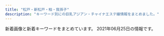 ```yaml
---
title: "松戸・新松戸・柏・我孫子"
description: "キーワード別にの巨乳アジアン・チャイナエステ嬢情報をまとめました。"
---
```


新着画像と新着キーワードをまとめています。
2021年06月25日の情報です。

<DmmAffiliateIns />
<KeywordTable
  shops={
    [
    {
        "img_links": [
            "http://yuen.est-u.com/images/index_04.png",
            "http://yuen.est-u.com/images/index_05.png",
            "http://yuen.est-u.com/images/index_08.png",
            "http://yuen.est-u.com/images/index_12.png",
            "http://yuen.est-u.com/images/02.jpg",
            "http://yuen.est-u.com/images/04.jpg",
            "http://yuen.est-u.com/images/pick_08.png",
            "http://yuen.est-u.com/images/03.jpg",
            "http://yuen.est-u.com/images/staff_08.png",
            "http://yuen.est-u.com/images/05.jpg",
            "http://yuen.est-u.com/images/index_06.png",
            "http://yuen.est-u.com/images/index_10.png",
            "http://yuen.est-u.com/images/01.jpg"
        ],
        "name": "\u512a\u82d1",
        "keywords": {},
        "url": "http://yuen.est-u.com/",
        "station": "\u516b\u67f1\u99c5\u5357\u53e3"
    },
    {
        "name": "\u871c\u82b1\uff5e\u307f\u3064\u304b\uff5e",
        "url": "http://mitsuka.ests.jp/",
        "img_links": [
            "http://mitsuka.ests.jp/photos/sites/20/2020/10/2020102808032533.jpg",
            "http://mitsuka.ests.jp/photos/sites/20/2019/10/2019100207010087.jpg",
            "http://mitsuka.ests.jp/photos/sites/20/2021/03/2021030906423794.jpg",
            "http://mitsuka.ests.jp/photos/sites/20/2020/07/2020072003581899.jpg",
            "http://mitsuka.ests.jp/photos/sites/20/2021/04/202104060341481.jpg",
            "http://mitsuka.ests.jp/photos/sites/20/2021/03/2021031705374973.jpg",
            "http://mitsuka.ests.jp/photos/sites/20/2020/02/2020022006113363.jpg",
            "http://mitsuka.ests.jp/images/s1.jpg",
            "http://mitsuka.ests.jp/images/room1.jpg",
            "http://mitsuka.ests.jp/photos/sites/20/2021/01/2021011904014642.jpg",
            "http://mitsuka.ests.jp/photos/sites/20/2020/06/202006080219203.jpg",
            "http://mitsuka.ests.jp/photos/sites/20/2021/04/2021042706411134.jpg",
            "http://mitsuka.ests.jp/images/room2.jpg",
            "http://mitsuka.ests.jp/images/s3.jpg",
            "http://mitsuka.ests.jp/images/room4.jpg",
            "http://mitsuka.ests.jp/photos/sites/20/2019/12/2019121608053268.jpg",
            "http://mitsuka.ests.jp/photos/sites/20/2021/04/2021041902441476.jpg",
            "http://mitsuka.ests.jp/photos/sites/20/2019/10/2019100207010162.jpg",
            "http://mitsuka.ests.jp/photos/sites/20/2021/06/2021060707003034.jpg",
            "http://mitsuka.ests.jp/images/s_staff.png",
            "http://mitsuka.ests.jp/photos/sites/20/2020/06/2020062205143284.jpg",
            "http://mitsuka.ests.jp/images/top.png",
            "http://mitsuka.ests.jp/photos/sites/20/2020/01/2020011406585124.jpg",
            "http://mitsuka.ests.jp/photos/sites/20/2020/12/2020120104590314.jpg",
            "http://mitsuka.ests.jp/images/room3.jpg",
            "http://mitsuka.ests.jp/images/mobile.jpg",
            "http://mitsuka.ests.jp/photos/sites/20/2021/03/2021033108561634.jpg",
            "http://mitsuka.ests.jp/images/news.png",
            "http://mitsuka.ests.jp/photos/sites/20/2021/03/2021032604093987.jpg",
            "http://mitsuka.ests.jp/images/s_link.png",
            "http://mitsuka.ests.jp/photos/sites/20/2021/06/202106190717361.jpg",
            "http://mitsuka.ests.jp/photos/sites/20/2020/10/2020100907545181.jpg",
            "http://mitsuka.ests.jp/photos/sites/20/2021/05/2021052108460024.jpg",
            "http://mitsuka.ests.jp/photos/sites/20/2019/12/2019121608040655.jpg",
            "http://mitsuka.ests.jp/photos/sites/20/2021/05/2021050606063964.jpg",
            "http://mitsuka.ests.jp/photos/sites/20/2021/05/2021052508403691.jpg"
        ],
        "keywords": {
            "D": 546,
            "83": 52,
            "85": 208,
            "87": 182,
            "E": 104,
            "86": 208
        },
        "station": "\u6d41\u5c71\u304a\u304a\u305f\u304b\u306e\u68ee\u99c5\u6771\u53e3"
    },
    {
        "url": "http://kirara.esmens.com/",
        "img_links": [
            "http://kirara.esmens.com/images/call.png",
            "http://kirara.esmens.com/css/top02.jpg",
            "http://kirara.esmens.com/css/baner.jpg",
            "http://kirara.esmens.com/css/m-head02.jpg",
            "http://kirara.esmens.com/css/top05.jpg",
            "http://kirara.esmens.com/css/staff/staff001.jpg",
            "http://kirara.esmens.com/css/staff/staff02.jpg",
            "http://kirara.esmens.com/css/top004.jpg",
            "http://kirara.esmens.com/css/m-head01.jpg",
            "http://kirara.esmens.com/css/staff/staff03.jpg",
            "http://kirara.esmens.com/css/001.jpg",
            "http://kirara.esmens.com/css/staff/staff0005.jpg",
            "http://kirara.esmens.com/css/staff/staff004.jpg",
            "http://kirara.esmens.com/css/top03.jpg"
        ],
        "keywords": {
            "89": 8,
            "D": 4,
            "88": 2,
            "E": 6
        },
        "name": "\u304d\u3089\u3089",
        "station": "JR\u65b0\u677e\u6238\u99c5"
    },
    {
        "station": "JR\u677e\u6238\u99c5\u897f\u53e3",
        "keywords": {},
        "img_links": [
            "http://yasashiite.estx.net/images/s2.jpg",
            "http://yasashiite.estx.net/images/k2.jpg",
            "http://yasashiite.estx.net/images/index_06.jpg",
            "http://yasashiite.estx.net/images/k1.jpg",
            "http://yasashiite.estx.net/images/a4.jpg",
            "http://yasashiite.estx.net/images/s3.jpg",
            "http://yasashiite.estx.net/images/index_10.jpg",
            "http://yasashiite.estx.net/images/index_14.jpg",
            "http://yasashiite.estx.net/images/index_15.jpg",
            "http://yasashiite.estx.net/images/index_05.jpg",
            "http://yasashiite.estx.net/images/index_17.jpg",
            "http://yasashiite.estx.net/images/staff_01.jpg",
            "http://yasashiite.estx.net/images/a7.jpg",
            "http://yasashiite.estx.net/images/a5.jpg",
            "http://yasashiite.estx.net/images/index_02.jpg",
            "http://yasashiite.estx.net/images/a2.jpg",
            "http://yasashiite.estx.net/images/a8.jpg",
            "http://yasashiite.estx.net/images/staff_03.jpg",
            "http://yasashiite.estx.net/images/index_12.jpg",
            "http://yasashiite.estx.net/images/a1.jpg",
            "http://yasashiite.estx.net/images/a9.jpg",
            "http://yasashiite.estx.net/images/s6.jpg",
            "http://yasashiite.estx.net/images/index_04.jpg",
            "http://yasashiite.estx.net/images/s1.jpg",
            "http://yasashiite.estx.net/images/s5.jpg",
            "http://yasashiite.estx.net/images/index_03.jpg",
            "http://yasashiite.estx.net/images/a6.jpg",
            "http://yasashiite.estx.net/images/index_01.jpg",
            "http://yasashiite.estx.net/images/index_07.jpg",
            "http://yasashiite.estx.net/images/a10.jpg",
            "http://yasashiite.estx.net/images/a3.jpg"
        ],
        "name": "\u512a\u3057\u3044\u624b",
        "url": "http://yasashiite.estx.net/"
    },
    {
        "name": "\u30e9\u30d9\u30f3\u30c0\u30fc",
        "img_links": [
            "http://lavender-massage.work/img/st36.jpg",
            "http://lavender-massage.work/img/st43.jpg",
            "http://lavender-massage.work/i/img/g042.jpg",
            "http://lavender-massage.work/img/s41.jpg",
            "http://lavender-massage.work/img/st42.jpg",
            "http://lavender-massage.work/img/s42.jpg",
            "http://lavender-massage.work/i/img/r4.jpg",
            "http://lavender-massage.work/img/st38.jpg",
            "http://lavender-massage.work/img/sta43.jpg",
            "http://lavender-massage.work/i/img/r3.jpg",
            "http://lavender-massage.work/img/st32.jpg",
            "http://lavender-massage.work/i/img/g032.jpg",
            "http://lavender-massage.work/i/img/g041.jpg",
            "http://lavender-massage.work/i/img/g043.jpg",
            "http://lavender-massage.work/img/sta36.jpg",
            "http://lavender-massage.work/img/st45.jpg",
            "http://lavender-massage.work/img/st039.jpg",
            "http://lavender-massage.work/img/s38.jpg",
            "http://lavender-massage.work/i/img/g039.jpg",
            "http://lavender-massage.work/img/sta39.jpg",
            "http://lavender-massage.work/img/botton.jpg",
            "http://lavender-massage.work/img/st33.jpg",
            "http://lavender-massage.work/img/s45.jpg",
            "http://lavender-massage.work/img/mo.png",
            "http://lavender-massage.work/i/img/g39.jpg",
            "http://lavender-massage.work/i/img/r2.jpg",
            "http://lavender-massage.work/img/s33.jpg",
            "http://lavender-massage.work/img/sta41.jpg",
            "http://lavender-massage.work/img/s43.jpg",
            "http://lavender-massage.work/img/sta42.jpg",
            "http://lavender-massage.work/i/img/r1.jpg",
            "http://lavender-massage.work/img/sta38.jpg",
            "http://lavender-massage.work/i/img/g038.jpg",
            "http://lavender-massage.work/i/img/g036.jpg",
            "http://lavender-massage.work/img/sta32.jpg",
            "http://lavender-massage.work/img/s39.jpg",
            "http://lavender-massage.work/img/sta45.jpg",
            "http://lavender-massage.work/img/s36.jpg",
            "http://lavender-massage.work/img/st39.jpg",
            "http://lavender-massage.work/i/img/g045.jpg",
            "http://lavender-massage.work/i/img/g033.jpg",
            "http://lavender-massage.work/img/sta33.jpg",
            "http://lavender-massage.work/img/st41.jpg"
        ],
        "keywords": {
            "85": 5,
            "86": 1,
            "83": 1,
            "C": 23,
            "88": 1,
            "84": 1
        },
        "url": "http://lavender-massage.work/",
        "station": "JR\u65b0\u677e\u6238\u99c5"
    },
    {
        "name": "\u30e9\u30c3\u30ad\u30fc\u30b9\u30bf\u30fc",
        "img_links": [
            "http://www.luckystar.mensest.com/images/slider/1.jpg",
            "http://www.luckystar.mensest.com/files/001.jpg",
            "http://www.luckystar.mensest.com/img/goback.jpg",
            "http://www.luckystar.mensest.com/files/004.jpg",
            "http://www.luckystar.mensest.com/images/slider/3.jpg",
            "http://www.luckystar.mensest.com/img/btn_side_mobile.jpg",
            "http://www.luckystar.mensest.com/img/pickup.jpg",
            "http://www.luckystar.mensest.com/img/ttl_info.png",
            "http://www.luckystar.mensest.com/img/header01.jpg",
            "http://www.luckystar.mensest.com/img/ttl_therapist_top.png",
            "http://www.luckystar.mensest.com/files/002.jpg",
            "http://www.luckystar.mensest.com/files/003.jpg",
            "http://www.luckystar.mensest.com/img/ttl_news.png",
            "http://www.luckystar.mensest.com/images/slider/2.jpg"
        ],
        "keywords": {
            "C": 12,
            "D": 8,
            "86": 2,
            "87": 6
        },
        "url": "http://www.luckystar.mensest.com/",
        "station": "\u516b\u67f1\u99c5\u5357\u53e3"
    },
    {
        "station": "JR\u677e\u6238\u99c5\u6771\u53e3",
        "name": "\u5c0f\u96ea\u306e\u90e8\u5c4b",
        "img_links": [
            "https://koyuki-room.ests.jp/images/pagetop.png",
            "https://koyuki-room.ests.jp/images/img_teaser.jpg",
            "https://koyuki-room.ests.jp/images/service4.jpg",
            "https://koyuki-room.ests.jp/photos/sites/77/2020/11/202011110732216.jpg",
            "https://koyuki-room.ests.jp/images/service1.jpg",
            "https://koyuki-room.ests.jp/photos/sites/77/2020/11/2020111107322026.jpg",
            "https://koyuki-room.ests.jp/images/sp_mainimg.jpg",
            "https://koyuki-room.ests.jp/images/service3.jpg",
            "https://koyuki-room.ests.jp/images/service2.jpg",
            "https://koyuki-room.ests.jp/images/mainimg.jpg",
            "https://koyuki-room.ests.jp/photos/sites/77/2021/06/202106251713151.jpeg",
            "https://koyuki-room.ests.jp/images/sp_img_teaser.jpg"
        ],
        "url": "https://koyuki-room.ests.jp/",
        "keywords": {
            "86": 4,
            "D": 5,
            "87": 1,
            "C": 6
        }
    },
    {
        "url": "https://crestage.est.cm/",
        "station": "JR\u67cf\u99c5\u6771\u53e3",
        "keywords": {},
        "name": "CRESTAGE",
        "img_links": []
    },
    {
        "name": "Love\u3086\u3086",
        "keywords": {
            "86": 9,
            "F": 1,
            "E": 1,
            "D": 7
        },
        "station": "JR\u67cf\u99c5\u897f\u53e3",
        "img_links": [
            "http://massage-relax.blue/images/an_3_02.jpg",
            "http://massage-relax.blue/images/ff.jpg",
            "http://massage-relax.blue/images/an_1_01.jpg",
            "http://massage-relax.blue/images/staff_images/cg031.jpg",
            "http://massage-relax.blue/images/an_2_01.jpg",
            "http://massage-relax.blue/images/staff_images/cg07.jpg",
            "http://massage-relax.blue/images/staff_images/cg101.jpg",
            "http://massage-relax.blue/images/staff_images/cg071.jpg",
            "http://massage-relax.blue/images/index_01.jpg",
            "http://massage-relax.blue/images/an_5_01.jpg",
            "http://massage-relax.blue/images/staff_images/cg06.jpg",
            "http://massage-relax.blue/images/staff_images/cg09.jpg",
            "http://massage-relax.blue/images/an_6_01.jpg",
            "http://massage-relax.blue/images/staff_images/cg02.jpg",
            "http://massage-relax.blue/images/staff_images/cg01.jpg",
            "http://massage-relax.blue/images/staff_images/cg011.jpg",
            "http://massage-relax.blue/images/an_3_01.jpg",
            "http://massage-relax.blue/images/staff_images/cg03.jpg",
            "http://massage-relax.blue/images/slider/slide2s.png",
            "http://massage-relax.blue/images/an_5_02.jpg",
            "http://massage-relax.blue/images/an_1_02.jpg",
            "http://massage-relax.blue/images/no.png",
            "http://massage-relax.blue/images/an_2_02.jpg",
            "http://massage-relax.blue/images/staff_images/cg05.jpg",
            "http://massage-relax.blue/images/an_6_02.jpg",
            "http://massage-relax.blue/images/staff_images/cg08.jpg",
            "http://massage-relax.blue/images/staff_images/cg051.jpg",
            "http://massage-relax.blue/images/an_4_01.jpg",
            "http://massage-relax.blue/images/slider/slide1.png",
            "http://massage-relax.blue/images/slider/slide3.png",
            "http://massage-relax.blue/images/slider/slide3s.png",
            "http://massage-relax.blue/images/staff_images/cg102.jpg",
            "http://massage-relax.blue/images/slider/slide2.png",
            "http://massage-relax.blue/images/staff_images/cg10.jpg",
            "http://massage-relax.blue/images/slider/slide1s.png",
            "http://massage-relax.blue/images/an_4_02.jpg",
            "http://massage-relax.blue/images/staff_images/cg072.jpg"
        ],
        "url": "http://massage-relax.blue/"
    },
    {
        "name": "LOVER",
        "keywords": {
            "89": 1,
            "86": 1,
            "88": 1,
            "87": 1
        },
        "img_links": [
            "http://es-candy.work/staff/rina.jpg",
            "http://es-candy.work/images/sm.jpg",
            "http://es-candy.work/images/int4.jpg",
            "http://es-candy.work/images/up.png",
            "http://es-candy.work/sp/images/newsb.jpg",
            "http://es-candy.work/images/sisu_t.jpg",
            "http://es-candy.work/sp/images/ac1.jpg",
            "http://es-candy.work/sp/images/footer.jpg",
            "http://es-candy.work/staff/sati.jpg",
            "http://es-candy.work/images/sisu1.jpg",
            "http://es-candy.work/img/rina1.jpg",
            "http://es-candy.work/img/nanami1.jpg",
            "http://es-candy.work/images/tgirl.jpg",
            "http://es-candy.work/images/2.jpg",
            "http://es-candy.work/images/ac2.jpg",
            "http://es-candy.work/sp/images/tel.jpg",
            "http://es-candy.work/sp/images/pc.jpg",
            "http://es-candy.work/sp/images/rec1.jpg",
            "http://es-candy.work/sp/img/rina1.jpg",
            "http://es-candy.work/sp/img/sati1.jpg",
            "http://es-candy.work/images/3.jpg",
            "http://es-candy.work/sp/images/sys1.jpg",
            "http://es-candy.work/sp/images/topgirl.jpg",
            "http://es-candy.work/images/4.jpg",
            "http://es-candy.work/images/head.jpg",
            "http://es-candy.work/sp/img/yui1.jpg",
            "http://es-candy.work/sp/menu/interior.jpg",
            "http://es-candy.work/sp/images/rec2.jpg",
            "http://es-candy.work/sp/images/interior_t.jpg",
            "http://es-candy.work/sp/images/top.jpg",
            "http://es-candy.work/sp/staff/sati.jpg",
            "http://es-candy.work/sp/images/int1.jpg",
            "http://es-candy.work/staff/nanami.jpg",
            "http://es-candy.work/images/tr.jpg",
            "http://es-candy.work/images/sys2.jpg",
            "http://es-candy.work/sp/images/sisu.jpg",
            "http://es-candy.work/sp/staff/nanami.jpg",
            "http://es-candy.work/images/int1.jpg",
            "http://es-candy.work/images/rec2.jpg",
            "http://es-candy.work/images/sisu2.jpg",
            "http://es-candy.work/images/int2.jpg",
            "http://es-candy.work/sp/images/head.jpg",
            "http://es-candy.work/images/rec1.jpg",
            "http://es-candy.work/sp/img/nanami1.jpg",
            "http://es-candy.work/sp/images/int2.jpg",
            "http://es-candy.work/images/int3.jpg",
            "http://es-candy.work/images/news.jpg",
            "http://es-candy.work/sp/images/sys2.jpg",
            "http://es-candy.work/sp/images/int3.jpg",
            "http://es-candy.work/images/ac1.jpg",
            "http://es-candy.work/sp/images/ac2.jpg",
            "http://es-candy.work/img/sati1.jpg",
            "http://es-candy.work/sp/images/staff_t.jpg",
            "http://es-candy.work/sp/images/comment.jpg",
            "http://es-candy.work/sp/menu/home.jpg",
            "http://es-candy.work/images/1.jpg",
            "http://es-candy.work/sp/staff/rina.jpg",
            "http://es-candy.work/sp/images/news.jpg",
            "http://es-candy.work/images/staff_t.jpg",
            "http://es-candy.work/sp/staff/yui.jpg",
            "http://es-candy.work/sp/images/int4.jpg",
            "http://es-candy.work/images/interior_t.jpg",
            "http://es-candy.work/staff/yui.jpg",
            "http://es-candy.work/images/sys1.jpg",
            "http://es-candy.work/img/yui1.jpg",
            "http://es-candy.work/sp/menu/staff.jpg"
        ],
        "url": "http://es-candy.work/",
        "station": "JR\u65b0\u677e\u6238\u99c5"
    },
    {
        "img_links": [
            "http://haruko.work/images/no_image.jpg",
            "http://haruko.work/staff/momoka1.jpg",
            "http://haruko.work/staff/aiko1.jpg",
            "http://haruko.work/images/recruit/nagare_06.png",
            "http://haruko.work/images/recruit/message_03.png",
            "http://haruko.work/images/recruit/point_08.png",
            "http://haruko.work/images/mainvisual_02.jpg",
            "http://haruko.work/images/icon_new.png",
            "http://haruko.work/images/recruit/point_04.png",
            "http://haruko.work/staff/mariko1.jpg",
            "http://haruko.work/images/sw_tel.png",
            "http://haruko.work/staff/yuki1.jpg",
            "http://haruko.work/images/recruit/point_06.png",
            "http://haruko.work/images/recruit/nagare_01.jpg",
            "http://haruko.work/images/icon_ranking_05.png",
            "http://haruko.work/images/icon_ranking_04.png",
            "http://haruko.work/images/recruit/nagare_05.png",
            "http://haruko.work/images/recruit/req_03.jpg",
            "http://haruko.work/images/recruit/nagare_03.jpg",
            "http://haruko.work/images/head_interior.jpg",
            "http://haruko.work/staff/mika1.jpg",
            "http://haruko.work/staff/runa1.jpg",
            "http://haruko.work/images/sw_home.png",
            "http://haruko.work/staff/miya1.jpg",
            "http://haruko.work/images/recruit/nagare_07.png",
            "http://haruko.work/images/recruit/point_07.png",
            "http://haruko.work/images/mainvisual_01_s.jpg",
            "http://haruko.work/images/recruit/point_09.png",
            "http://haruko.work/images/trigger.jpg",
            "http://haruko.work/images/icon_ranking_02.png",
            "http://haruko.work/images/icon_ranking_03.png",
            "http://haruko.work/images/mainvisual_01.jpg",
            "http://haruko.work/images/recruit/sp_mainvisual.jpg",
            "http://haruko.work/images/mainvisual_02_s.jpg",
            "http://haruko.work/images/recruit/point_05.png",
            "http://haruko.work/staff/haru1.jpg",
            "http://haruko.work/images/recruit/point_03.png",
            "http://haruko.work/images/icon_ranking_01.png",
            "http://haruko.work/images/recruit/nagare_02.jpg",
            "http://haruko.work/images/head_therapist.jpg"
        ],
        "keywords": {
            "D": 4,
            "E": 8
        },
        "url": "http://haruko.work/",
        "name": "Haruko",
        "station": "JR\u5317\u677e\u6238\u99c5\u6771\u53e3"
    },
    {
        "url": "http://sora.jpn.cm/",
        "keywords": {
            "C": 8,
            "85": 9,
            "86": 3,
            "D": 12
        },
        "station": "JR\u5317\u677e\u6238\u99c5\u6771\u53e3",
        "img_links": [
            "http://sora.jpn.cm/photos/sites/31/2021/03/2021030212293613.jpg",
            "http://sora.jpn.cm/images/room2.jpg",
            "http://sora.jpn.cm/images/4.jpg",
            "http://sora.jpn.cm/images/2.jpg",
            "http://sora.jpn.cm/images/top.png",
            "http://sora.jpn.cm/photos/sites/31/2020/09/2020091914553512.jpg",
            "http://sora.jpn.cm/images/room3.jpg",
            "http://sora.jpn.cm/photos/sites/31/2020/10/2020102911360879.jpg",
            "http://sora.jpn.cm/photos/sites/31/2021/03/202103021229346.jpg",
            "http://sora.jpn.cm/images/room4.jpg",
            "http://sora.jpn.cm/images/s_info.png",
            "http://sora.jpn.cm/images/mobile.jpg",
            "http://sora.jpn.cm/images/3.jpg",
            "http://sora.jpn.cm/images/room1.jpg",
            "http://sora.jpn.cm/images/line1.png",
            "http://sora.jpn.cm/images/s_staff.jpg",
            "http://sora.jpn.cm/images/s_link.jpg",
            "http://sora.jpn.cm/images/1.jpg"
        ],
        "name": "\u60a0\u697d"
    },
    {
        "keywords": {
            "C": 5,
            "89": 1,
            "85": 1,
            "88": 1,
            "86": 2
        },
        "name": "\u685c",
        "station": "JR\u65b0\u677e\u6238\u99c5",
        "url": "http://g-rlx.info/",
        "img_links": [
            "http://g-rlx.info/images/sys_12.jpg",
            "http://g-rlx.info/images/info.jpg",
            "http://g-rlx.info/images/index_06.jpg",
            "http://g-rlx.info/images/tit_acc.jpg",
            "http://g-rlx.info/images/tit_infomaiton.jpg",
            "http://g-rlx.info/images/index_11.jpg",
            "http://g-rlx.info/images/index_13.jpg",
            "http://g-rlx.info/girl/00.jpg",
            "http://g-rlx.info/girl/girl01.jpg",
            "http://g-rlx.info/images/tit_link.jpg",
            "http://g-rlx.info/images/tit_sys.jpg",
            "http://g-rlx.info/images/index_04.jpg",
            "http://g-rlx.info/images/index_05.jpg",
            "http://g-rlx.info/girl/01.jpg",
            "http://g-rlx.info/girl/girl06.jpg",
            "http://g-rlx.info/images/tit_staff.jpg",
            "http://g-rlx.info/girl/girl02.jpg",
            "http://g-rlx.info/images/index_07.jpg",
            "http://g-rlx.info/images/index_08.jpg",
            "http://g-rlx.info/images/rec_12.jpg",
            "http://g-rlx.info/girl/girl03.jpg",
            "http://g-rlx.info/images/index_02.jpg",
            "http://g-rlx.info/images/index_09.jpg",
            "http://g-rlx.info/images/tit_info.jpg",
            "http://g-rlx.info/girl/girl05a.jpg",
            "http://g-rlx.info/images/index_14.jpg"
        ]
    },
    {
        "keywords": {
            "85": 5,
            "83": 15,
            "D": 20,
            "86": 10,
            "C": 20
        },
        "url": "https://dream.jpn.cm/",
        "station": "JR\u5357\u67cf\u99c5\u897f\u53e3",
        "name": "Dream Angel",
        "img_links": [
            "https://dream.jpn.cm/photos/sites/16/2021/06/2021060206333553.jpg",
            "https://dream.jpn.cm/images/room3.jpg",
            "https://dream.jpn.cm/photos/sites/16/2021/06/2021062102031759.jpg",
            "https://dream.jpn.cm/images/s_news.png",
            "https://dream.jpn.cm/photos/sites/16/2021/06/2021060109014099.jpg",
            "https://dream.jpn.cm/photos/sites/16/2021/06/2021062102032385.jpg",
            "https://dream.jpn.cm/photos/sites/16/2021/06/202106010900018.jpg",
            "https://dream.jpn.cm/photos/sites/16/2021/06/2021060108595196.jpg",
            "https://dream.jpn.cm/images/room2.jpg",
            "https://dream.jpn.cm/images/s_staff.png",
            "https://dream.jpn.cm/images/s_link.png",
            "https://dream.jpn.cm/images/room1.jpg",
            "https://dream.jpn.cm/photos/sites/16/2021/06/2021060402191548.jpg",
            "https://dream.jpn.cm/photos/sites/16/2021/06/2021060108585125.jpg",
            "https://dream.jpn.cm/photos/sites/16/2021/06/2021060108585718.jpg",
            "https://dream.jpn.cm/photos/sites/16/2021/06/2021060206334289.jpg",
            "https://dream.jpn.cm/photos/sites/16/2021/06/2021060402192285.jpg",
            "https://dream.jpn.cm/photos/sites/16/2021/06/2021060109014616.jpg",
            "https://dream.jpn.cm/images/bj3.jpg",
            "https://dream.jpn.cm/images/mobile.jpg",
            "https://dream.jpn.cm/images/nbj1.png",
            "https://dream.jpn.cm/images/top.png"
        ]
    },
    {
        "keywords": {},
        "station": "JR\u677e\u6238\u99c5\u6771\u53e3",
        "img_links": [
            "http://msg-rlx.com/images/s_pick.jpg",
            "http://msg-rlx.com/images/shop03.jpg",
            "http://msg-rlx.com/staff/ai/01.jpg",
            "http://msg-rlx.com/staff/rumi/01.jpg",
            "http://msg-rlx.com/images/shop01.jpg",
            "http://msg-rlx.com/staff/mimi/01.jpg",
            "http://msg-rlx.com/images/shop04.jpg",
            "http://msg-rlx.com/images/top.jpg",
            "http://msg-rlx.com/staff/mei/01.jpg",
            "http://msg-rlx.com/images/s_news.jpg",
            "http://msg-rlx.com/images/shop02.jpg",
            "http://msg-rlx.com/images/s_staff.jpg",
            "http://msg-rlx.com/staff/an/01.jpg",
            "http://msg-rlx.com/staff/saki/01.jpg"
        ],
        "url": "http://msg-rlx.com/",
        "name": "\u697d\u5712"
    },
    {
        "name": "Cucura \uff5e\u30ad\u30e5\u30ad\u30e5\u30e9\uff5e",
        "url": "http://cucura.jpn.cm/",
        "station": "JR\u67cf\u99c5\u6771\u53e3",
        "keywords": {
            "C": 24,
            "D": 15,
            "E": 2,
            "87": 3,
            "86": 8,
            "85": 5,
            "84": 1
        },
        "img_links": [
            "http://cucura.jpn.cm/photos/sites/38/2021/05/2021053013110757.jpg",
            "http://cucura.jpn.cm/images/room2.jpg",
            "http://cucura.jpn.cm/images/s_staff.jpg",
            "http://cucura.jpn.cm/photos/sites/38/2021/06/2021060310371011.jpg",
            "http://cucura.jpn.cm/photos/sites/38/2020/09/2020092417191484.jpg",
            "http://cucura.jpn.cm/photos/sites/38/2019/06/2019061818212964.jpg",
            "http://cucura.jpn.cm/photos/sites/38/2019/01/2019011118544314.jpg",
            "http://cucura.jpn.cm/images/s_link.jpg",
            "http://cucura.jpn.cm/images/room3.jpg",
            "http://cucura.jpn.cm/photos/sites/38/2020/04/2020042818525231.jpg",
            "http://cucura.jpn.cm/photos/sites/38/2021/05/2021052418545054.jpg",
            "http://cucura.jpn.cm/photos/sites/38/2021/02/2021022712463364.jpg",
            "http://cucura.jpn.cm/photos/sites/38/2020/07/2020072712304399.jpg",
            "http://cucura.jpn.cm/photos/sites/38/2021/06/2021062617190587.jpg",
            "http://cucura.jpn.cm/images/s_news.jpg",
            "http://cucura.jpn.cm/photos/sites/38/2019/06/2019061911111315.jpg",
            "http://cucura.jpn.cm/photos/sites/38/2021/06/202106211513170.jpg",
            "http://cucura.jpn.cm/photos/sites/38/2020/08/202008121022473.jpg",
            "http://cucura.jpn.cm/photos/sites/38/2020/05/2020051915203340.jpg",
            "http://cucura.jpn.cm/images/top.png",
            "http://cucura.jpn.cm/photos/sites/38/2021/02/2021022313322835.jpg",
            "http://cucura.jpn.cm/photos/sites/38/2021/04/2021042114135297.jpg",
            "http://cucura.jpn.cm/images/staff_bj3.jpg",
            "http://cucura.jpn.cm/images/room4.jpg",
            "http://cucura.jpn.cm/photos/sites/38/2020/06/2020061212481651.jpg",
            "http://cucura.jpn.cm/photos/sites/38/2020/04/2020040410210785.jpg",
            "http://cucura.jpn.cm/photos/sites/38/2020/08/202008021048430.jpg",
            "http://cucura.jpn.cm/photos/sites/38/2019/01/2019011118544192.jpg",
            "http://cucura.jpn.cm/photos/sites/38/2020/11/2020110412483410.jpg",
            "http://cucura.jpn.cm/images/mobile.jpg",
            "http://cucura.jpn.cm/photos/sites/38/2019/01/201901111854428.jpg",
            "http://cucura.jpn.cm/photos/sites/38/2020/11/2020111613351458.jpg",
            "http://cucura.jpn.cm/photos/sites/38/2019/06/2019061810373645.jpg",
            "http://cucura.jpn.cm/photos/sites/38/2021/03/2021031510451450.jpg",
            "http://cucura.jpn.cm/photos/sites/38/2020/06/2020061614532971.jpg",
            "http://cucura.jpn.cm/images/room1.jpg",
            "http://cucura.jpn.cm/photos/sites/38/2019/01/2019011118544320.jpg",
            "http://cucura.jpn.cm/photos/sites/38/2019/01/2019011118544338.jpg",
            "http://cucura.jpn.cm/images/nbj3.jpg",
            "http://cucura.jpn.cm/photos/sites/38/2019/01/2019011118544274.jpg",
            "http://cucura.jpn.cm/photos/sites/38/2021/04/2021041710345483.jpg",
            "http://cucura.jpn.cm/photos/sites/38/2020/10/2020101017351457.jpg"
        ]
    },
    {
        "station": "JR\u67cf\u99c5\u6771\u53e3",
        "keywords": {
            "87": 2,
            "88": 2,
            "84": 2,
            "89": 4,
            "E": 10
        },
        "name": "MasKINGDOM\uff5e\u30de\u30b9\u30ad\u30f3\u30b0\u30c0\u30e0",
        "img_links": [
            "http://www.maskingdom.esturl.com/images/m-top03.jpg",
            "http://www.maskingdom.esturl.com/images/top-left01.jpg",
            "http://www.maskingdom.esturl.com/files/003.jpg",
            "http://www.maskingdom.esturl.com/photo_news/upimg/285016094d276293d8_0.jpg",
            "http://www.maskingdom.esturl.com/files/007-02.jpg",
            "http://www.maskingdom.esturl.com/files/007.jpg",
            "http://www.maskingdom.esturl.com/images/call.png",
            "http://www.maskingdom.esturl.com/images/m-top02.jpg",
            "http://www.maskingdom.esturl.com/photo_news/upimg/32307609b15ae3c79e_0.jpg",
            "http://www.maskingdom.esturl.com/files/001-02.jpg",
            "http://www.maskingdom.esturl.com/files/002-02.jpg",
            "http://www.maskingdom.esturl.com/images/m-top-right03.jpg",
            "http://www.maskingdom.esturl.com/images/m-left.jpg",
            "http://www.maskingdom.esturl.com/files/006-02.jpg",
            "http://www.maskingdom.esturl.com/images/m-top-right01.jpg",
            "http://www.maskingdom.esturl.com/images/m-right.jpg",
            "http://www.maskingdom.esturl.com/images/m-top-right02.jpg",
            "http://www.maskingdom.esturl.com/photo_news/upimg/32307609b15ae3c79e_1.jpg",
            "http://www.maskingdom.esturl.com/images/m-top-right04.jpg",
            "http://www.maskingdom.esturl.com/files/006.jpg",
            "http://www.maskingdom.esturl.com/files/001.jpg",
            "http://www.maskingdom.esturl.com/files/003-02.jpg",
            "http://www.maskingdom.esturl.com/files/002.jpg",
            "http://www.maskingdom.esturl.com/images/m-head.jpg",
            "http://www.maskingdom.esturl.com/images/m-yejiao.jpg"
        ],
        "url": "http://www.maskingdom.esturl.com/"
    },
    {
        "name": "\u516b\u67f1\u5b66\u5712",
        "keywords": {
            "D": 2,
            "E": 8,
            "F": 4
        },
        "img_links": [
            "https://gakuen.jpn.vin/photos/sites/26/2021/04/2021041215533438-e1618210422441.jpeg",
            "https://gakuen.jpn.vin/photos/sites/26/2021/05/202105081547405.jpg",
            "https://gakuen.jpn.vin/photos/sites/26/2021/04/2021041713153049-e1618632942478.jpeg",
            "https://gakuen.jpn.vin/images/g3.jpg",
            "https://gakuen.jpn.vin/images/g1.jpg",
            "https://gakuen.jpn.vin/photos/sites/26/2021/06/202106041300311-e1622779242559.jpeg",
            "https://gakuen.jpn.vin/images/g8.jpg",
            "https://gakuen.jpn.vin/images/staff_bj3.jpg",
            "https://gakuen.jpn.vin/images/g2.jpg",
            "https://gakuen.jpn.vin/photos/sites/26/2021/05/2021052515541188-e1621925662833.jpeg",
            "https://gakuen.jpn.vin/photos/sites/26/2021/04/2021042815432738-e1619592220684.jpeg",
            "https://gakuen.jpn.vin/photos/sites/26/2021/06/2021060616154023.jpg",
            "https://gakuen.jpn.vin/images/1.jpg",
            "https://gakuen.jpn.vin/images/g15.jpg",
            "https://gakuen.jpn.vin/images/s_staff.jpg",
            "https://gakuen.jpn.vin/images/mobile.jpg",
            "https://gakuen.jpn.vin/images/g16.jpg",
            "https://gakuen.jpn.vin/images/g10.jpg",
            "https://gakuen.jpn.vin/photos/sites/26/2021/04/2021040119261822.jpg",
            "https://gakuen.jpn.vin/photos/sites/26/2021/04/2021040119262085.jpg",
            "https://gakuen.jpn.vin/images/info.jpg",
            "https://gakuen.jpn.vin/images/s_cosplay.jpg",
            "https://gakuen.jpn.vin/photos/sites/26/2021/04/2021042602162756.jpeg",
            "https://gakuen.jpn.vin/photos/sites/26/2021/05/2021050615242052-e1620282269734.jpeg",
            "https://gakuen.jpn.vin/photos/sites/26/2021/04/202104011926198.jpg",
            "https://gakuen.jpn.vin/images/top.jpg",
            "https://gakuen.jpn.vin/photos/sites/26/2021/05/2021051918444085-e1621417490762.jpeg",
            "https://gakuen.jpn.vin/images/info2.jpg",
            "https://gakuen.jpn.vin/photos/sites/26/2021/04/2021040119262861.jpg",
            "https://gakuen.jpn.vin/images/g17.jpg",
            "https://gakuen.jpn.vin/photos/sites/26/2021/04/2021040119262714.jpg",
            "https://gakuen.jpn.vin/images/2.jpg",
            "https://gakuen.jpn.vin/images/pick.jpg",
            "https://gakuen.jpn.vin/images/news1.jpg",
            "https://gakuen.jpn.vin/photos/sites/26/2021/04/2021040119262660.jpg",
            "https://gakuen.jpn.vin/images/g13.jpg",
            "https://gakuen.jpn.vin/images/g7.jpg",
            "https://gakuen.jpn.vin/images/s_link.jpg"
        ],
        "url": "https://gakuen.jpn.vin/",
        "station": "\u516b\u67f1\u99c5"
    },
    {
        "name": "STEKLA \uff5e\u30b9\u30c6\u30e9\uff5e",
        "keywords": {
            "D": 5,
            "E": 1
        },
        "station": "\u516b\u67f1\u99c5\u5357\u53e3",
        "url": "http://romantic-est.com/",
        "img_links": [
            "http://romantic-est.com/images/r4.jpg",
            "http://romantic-est.com/images/r2.jpg",
            "http://romantic-est.com/images/top-img07.png",
            "http://romantic-est.com/images/top-img09.png",
            "http://romantic-est.com/images/top-img01.png",
            "http://romantic-est.com/images/top-img08.png",
            "http://romantic-est.com/images/tel_footer.png",
            "http://romantic-est.com/images/r3.jpg",
            "http://romantic-est.com/images/call.png",
            "http://romantic-est.com/images/cg02.jpg",
            "http://romantic-est.com/images/tel_header.png",
            "http://romantic-est.com/images/r1.jpg",
            "http://romantic-est.com/images/cg03.jpg",
            "http://romantic-est.com/images/top-img02.png",
            "http://romantic-est.com/images/cg01.jpg"
        ]
    },
    {
        "keywords": {
            "87": 2,
            "86": 3,
            "88": 2,
            "C": 14,
            "E": 1,
            "D": 6
        },
        "img_links": [
            "http://ran.est.cm/images/service.jpg",
            "http://ran.est.cm/photos/sites/67/2020/07/2020071705010645.jpg",
            "http://ran.est.cm/photos/sites/67/2020/07/2020070605425151.jpg",
            "http://ran.est.cm/images/s_staff.png",
            "http://ran.est.cm/images/s_mobile.png",
            "http://ran.est.cm/images/girl-z1.jpg",
            "http://ran.est.cm/photos/sites/67/2020/09/2020091805522177.jpg",
            "http://ran.est.cm/images/room2.jpg",
            "http://ran.est.cm/images/girl-z2.jpg",
            "http://ran.est.cm/photos/sites/67/2020/07/2020070605424075.jpg",
            "http://ran.est.cm/images/top.jpg",
            "http://ran.est.cm/photos/sites/67/2020/07/2020070605425221.jpg",
            "http://ran.est.cm/images/room4.jpg",
            "http://ran.est.cm/images/s_pick.png",
            "http://ran.est.cm/images/s_news.png",
            "http://ran.est.cm/photos/sites/67/2020/10/2020102102090322.jpg",
            "http://ran.est.cm/images/room3.jpg",
            "http://ran.est.cm/photos/sites/67/2020/07/2020070605425355.jpg",
            "http://ran.est.cm/images/room1.jpg"
        ],
        "station": "JR\u5929\u738b\u53f0\u99c5\u5357\u53e3",
        "name": "\u862d\u306e\u82b1",
        "url": "http://ran.est.cm/"
    },
    {
        "station": "JR\u6211\u5b6b\u5b50\u99c5\u5357\u53e3",
        "name": "\u697d\u697d",
        "img_links": [
            "http://www.rakuraku-abiko.xyz/images/nav/nav-job.jpg",
            "http://www.rakuraku-abiko.xyz/images/index-tiba_04.jpg",
            "http://www.rakuraku-abiko.xyz/images/index-tiba_07.jpg",
            "http://www.rakuraku-abiko.xyz/images/staff/yuki.jpg",
            "http://www.rakuraku-abiko.xyz/images/nav/nav-staff.jpg",
            "http://www.rakuraku-abiko.xyz/images/index-tiba_13.jpg",
            "http://www.rakuraku-abiko.xyz/images/nav/nav-sys.jpg",
            "http://www.rakuraku-abiko.xyz/images/index-tiba_09.jpg",
            "http://www.rakuraku-abiko.xyz/images/staff/eri.jpg",
            "http://www.rakuraku-abiko.xyz/images/staff/nana.jpg",
            "http://www.rakuraku-abiko.xyz/images/index-tiba_10.jpg",
            "http://www.rakuraku-abiko.xyz/images/staff/staff.jpg",
            "http://www.rakuraku-abiko.xyz/images/staff/ready.jpg",
            "http://www.rakuraku-abiko.xyz/images/index-tiba_02.jpg",
            "http://www.rakuraku-abiko.xyz/images/staff/coco.jpg"
        ],
        "keywords": {},
        "url": "http://www.rakuraku-abiko.xyz/"
    },
    {
        "keywords": {
            "86": 58
        },
        "station": "JR\u5357\u67cf\u99c5\u897f\u53e3",
        "img_links": [
            "http://melpomene-est.xyz/images/cg12.jpg",
            "http://melpomene-est.xyz/images/cg10.jpg",
            "http://melpomene-est.xyz/images/b1.jpg",
            "http://melpomene-est.xyz/images/cg08.jpg",
            "http://melpomene-est.xyz/images/cg07.jpg",
            "http://melpomene-est.xyz/images/rosel.png",
            "http://melpomene-est.xyz/images/cg05.jpg",
            "http://melpomene-est.xyz/images/b4.jpg",
            "http://melpomene-est.xyz/images/cg091.jpg",
            "http://melpomene-est.xyz/images/cg01.jpg",
            "http://melpomene-est.xyz/images/cg09.jpg",
            "http://melpomene-est.xyz/images/cg03.jpg",
            "http://melpomene-est.xyz/images/b3.jpg",
            "http://melpomene-est.xyz/images/b2.jpg",
            "http://melpomene-est.xyz/images/cg02.jpg",
            "http://melpomene-est.xyz/images/b6.jpg",
            "http://melpomene-est.xyz/images/b5.jpg",
            "http://melpomene-est.xyz/images/roser.png",
            "http://melpomene-est.xyz/images/cg06.jpg",
            "http://melpomene-est.xyz/images/tel.png"
        ],
        "name": "\u30df\u30eb\u30ad\u30fc",
        "url": "http://melpomene-est.xyz/"
    },
    {
        "name": "\u7652\u3057\u3068\u3053\u308d",
        "keywords": {},
        "img_links": [
            "http://www.n-rakuen.work/si/s1.png",
            "http://www.n-rakuen.work/si/i2.png",
            "http://www.n-rakuen.work/si/s4.png",
            "http://www.n-rakuen.work/images/news.jpg",
            "http://www.n-rakuen.work/images/mobile.jpg",
            "http://www.n-rakuen.work/si/i3.png",
            "http://www.n-rakuen.work/si/s3.png",
            "http://www.n-rakuen.work/images/tel.jpg",
            "http://www.n-rakuen.work/images/interior_t.jpg",
            "http://www.n-rakuen.work/images/1.jpg",
            "http://www.n-rakuen.work/images/2.jpg",
            "http://www.n-rakuen.work/images/sys.jpg",
            "http://www.n-rakuen.work/si/i4.png",
            "http://www.n-rakuen.work/images/sisu.jpg",
            "http://www.n-rakuen.work/images/head.jpg",
            "http://www.n-rakuen.work/images/int2.jpg",
            "http://www.n-rakuen.work/img/hana1.jpg",
            "http://www.n-rakuen.work/images/3.jpg",
            "http://www.n-rakuen.work/images/staff_t.jpg",
            "http://www.n-rakuen.work/images/int1.jpg",
            "http://www.n-rakuen.work/img/hitomi1.jpg",
            "http://www.n-rakuen.work/img/moe1.jpg",
            "http://www.n-rakuen.work/si/i1.png",
            "http://www.n-rakuen.work/si/s2.png"
        ],
        "url": "http://www.n-rakuen.work/",
        "station": "\u4e94\u9999\u99c5\u6771\u53e3"
    },
    {
        "keywords": {},
        "url": "http://www.a-hitomebore.info/",
        "station": "JR\u65b0\u516b\u67f1\u99c5",
        "name": "\u3072\u3068\u3081\u307c\u308c",
        "img_links": [
            "http://www.a-hitomebore.info/img/bodyr.jpg",
            "http://www.a-hitomebore.info/img/m4.jpg",
            "http://www.a-hitomebore.info/img/photo.jpg",
            "http://www.a-hitomebore.info/img/r01.jpg",
            "http://www.a-hitomebore.info/img/head.jpg",
            "http://www.a-hitomebore.info/img/room-4.jpg",
            "http://www.a-hitomebore.info/img/m6.jpg",
            "http://www.a-hitomebore.info/img/room-6.jpg",
            "http://www.a-hitomebore.info/img/m3.jpg",
            "http://www.a-hitomebore.info/img/sizuka.jpg",
            "http://www.a-hitomebore.info/img/room-1.jpg",
            "http://www.a-hitomebore.info/img/m2.jpg",
            "http://www.a-hitomebore.info/img/room-5.jpg",
            "http://www.a-hitomebore.info/img/aya-s.jpg",
            "http://www.a-hitomebore.info/img/flash.jpg",
            "http://www.a-hitomebore.info/img/sys.jpg",
            "http://www.a-hitomebore.info/img/kina.jpg",
            "http://www.a-hitomebore.info/img/kina03.jpg",
            "http://www.a-hitomebore.info/img/acc.jpg",
            "http://www.a-hitomebore.info/img/room-2.jpg",
            "http://www.a-hitomebore.info/img/kina-s.jpg",
            "http://www.a-hitomebore.info/img/m1.jpg",
            "http://www.a-hitomebore.info/img/aya.jpg",
            "http://www.a-hitomebore.info/img/sizuka-s.jpg",
            "http://www.a-hitomebore.info/img/m5.jpg",
            "http://www.a-hitomebore.info/img/room-3.jpg"
        ]
    },
    {
        "keywords": {
            "86": 3,
            "87": 3,
            "85": 6
        },
        "img_links": [
            "http://aozora.iest.jp/images/top1.jpg",
            "http://aozora.iest.jp/images/ser3.jpg",
            "http://aozora.iest.jp/images/ser4.jpg",
            "http://aozora.iest.jp/images/staff_bj1.png",
            "http://aozora.iest.jp/layer/images/top/top_04.jpg",
            "http://aozora.iest.jp/images/ser1.jpg",
            "http://aozora.iest.jp/images/ser2.jpg",
            "http://aozora.iest.jp/images/staff_015.jpg",
            "http://aozora.iest.jp/layer/images/top/top_06.jpg",
            "http://aozora.iest.jp/images/info.png",
            "http://aozora.iest.jp/layer/images/top/top_08.png",
            "http://aozora.iest.jp/images/s_info.png",
            "http://aozora.iest.jp/layer/images/top/top_02.jpg",
            "http://aozora.iest.jp/images/staff_09a.jpg",
            "http://aozora.iest.jp/images/s_service.png",
            "http://aozora.iest.jp/images/staff_013.jpg",
            "http://aozora.iest.jp/images/top2.jpg",
            "http://aozora.iest.jp/images/staff_bj4.png",
            "http://aozora.iest.jp/images/1.jpg",
            "http://aozora.iest.jp/images/staff_014.jpg",
            "http://aozora.iest.jp/layer/images/top/top_05.jpg",
            "http://aozora.iest.jp/images/wenzi-staff.png",
            "http://aozora.iest.jp/layer/images/top/top_01.jpg",
            "http://aozora.iest.jp/layer/images/top/top_03.jpg",
            "http://aozora.iest.jp/layer/images/top.jpg"
        ],
        "station": "\u516b\u67f1\u99c5\u5317\u53e3",
        "name": "\u9752\u7a7a",
        "url": "http://aozora.iest.jp/"
    },
    {
        "keywords": {
            "C": 8
        },
        "name": "\u61a9\u3044\u306e\u5ead\u5712",
        "station": "JR\u677e\u6238\u99c5\u6771\u53e3",
        "url": "http://ikoi-teien.info/",
        "img_links": [
            "http://ikoi-teien.info/images/s2.jpg",
            "http://ikoi-teien.info/images/tisato.jpg",
            "http://ikoi-teien.info/images/a06.jpg",
            "http://ikoi-teien.info/images/g1.jpg",
            "http://ikoi-teien.info/images/a09.jpg",
            "http://ikoi-teien.info/images/a07.jpg",
            "http://ikoi-teien.info/images/s1.jpg",
            "http://ikoi-teien.info/images/zi_staff.png",
            "http://ikoi-teien.info/images/g0.jpg",
            "http://ikoi-teien.info/images/mobile.jpg",
            "http://ikoi-teien.info/images/top.jpg",
            "http://ikoi-teien.info/images/1.jpg",
            "http://ikoi-teien.info/images/a10.jpg"
        ]
    },
    {
        "url": "http://pinky.ests.jp/",
        "station": "JR\u677e\u6238\u99c5\u6771\u53e3",
        "name": "Pinky",
        "img_links": [],
        "keywords": {}
    },
    {
        "img_links": [
            "http://mulan.refle.shop/wp-content/uploads/2021/05/4faea1b7b6618e79e61c565eef0f02d-400x500.jpg",
            "http://mulan.refle.shop/wp-content/uploads/2021/05/240cf55b138392abd619b6089f48d0c-600x1024.jpg",
            "http://mulan.refle.shop/wp-content/uploads/2021/05/srchttp___photo.16pic.com_00_39_49_16pic_3949157_b.jpg",
            "http://aqut.sakura.ne.jp/mulan/wp-content/uploads/2021/04/980x550.jpg",
            "http://mulan.refle.shop/wp-content/uploads/2021/05/240cf55b138392abd619b6089f48d0c-400x500.jpg",
            "http://mulan.refle.shop/wp-content/uploads/2021/05/9ad61b84bb9f447158d1558ba5154ec-212x265.jpg",
            "http://mulan.refle.shop/wp-content/uploads/2021/06/8505454e281461fa5a52d30b0929a3c-768x1024.jpg",
            "http://aqut.sakura.ne.jp/mulan/wp-content/uploads/2021/04/980x450.jpg",
            "http://mulan.refle.shop/wp-content/uploads/2021/05/855711be0b060849a34ec08cbb44b62-575x1024.jpg",
            "http://mulan.refle.shop/wp-content/uploads/2021/06/8505454e281461fa5a52d30b0929a3c-400x500.jpg",
            "http://mulan.refle.shop/wp-content/uploads/2021/05/65dc68ccf9c69d7a79e0f9d2e407493.jpg",
            "http://aqut.sakura.ne.jp/mulan/wp-content/uploads/2021/04/640x905.jpg",
            "http://mulan.refle.shop/wp-content/uploads/2021/05/9ad61b84bb9f447158d1558ba5154ec.jpg",
            "http://mulan.refle.shop/wp-content/uploads/2021/05/855711be0b060849a34ec08cbb44b62-400x500.jpg"
        ],
        "keywords": {
            "83": 2
        },
        "url": "http://mulan.refle.shop/",
        "station": "JR\u67cf\u99c5\u6771\u53e3",
        "name": "\u30e0\u30fc\u30e9\u30f3"
    },
    {
        "url": "https://heartpeace-mabashi.business.site/",
        "name": "heart Peace \u99ac\u6a4b",
        "station": "JR\u99ac\u6a4b\u99c5\u897f\u53e3",
        "img_links": [],
        "keywords": {}
    },
    {
        "station": "JR\u65b0\u516b\u67f1\u99c5",
        "keywords": {},
        "url": "http://n-sakura.work/",
        "name": "\u5343\u685c",
        "img_links": [
            "http://n-sakura.work/images/5.jpg",
            "http://n-sakura.work/img/nana1.jpg",
            "http://n-sakura.work/images/head.jpg",
            "http://n-sakura.work/sp/images/sys1.jpg",
            "http://n-sakura.work/images/line.png",
            "http://n-sakura.work/sp/images/int1.jpg",
            "http://n-sakura.work/sp/img/mei1.jpg",
            "http://n-sakura.work/sp/images/tel.jpg",
            "http://n-sakura.work/sp/images/6.jpg",
            "http://n-sakura.work/images/4.jpg",
            "http://n-sakura.work/sp/images/newsb.jpg",
            "http://n-sakura.work/images/sm.jpg",
            "http://n-sakura.work/images/rec1.png",
            "http://n-sakura.work/images/1.jpg",
            "http://n-sakura.work/images/news.jpg",
            "http://n-sakura.work/sp/images/news.jpg",
            "http://n-sakura.work/sp/images/footer.jpg",
            "http://n-sakura.work/images/2.jpg",
            "http://n-sakura.work/sp/images/4.jpg",
            "http://n-sakura.work/sp/img/yuyu1.jpg",
            "http://n-sakura.work/sp/images/1.jpg",
            "http://n-sakura.work/images/rec2.png",
            "http://n-sakura.work/images/3.jpg",
            "http://n-sakura.work/sp/images/2.jpg",
            "http://n-sakura.work/sp/images/5.jpg",
            "http://n-sakura.work/sp/images/ac1.jpg",
            "http://n-sakura.work/images/ta.jpg",
            "http://n-sakura.work/sp/images/sys3.jpg",
            "http://n-sakura.work/img/moe1.jpg",
            "http://n-sakura.work/sp/images/staff_t.jpg",
            "http://n-sakura.work/sp/images/rec1.jpg",
            "http://n-sakura.work/images/int1.png",
            "http://n-sakura.work/images/int3.png",
            "http://n-sakura.work/images/interior_t.png",
            "http://n-sakura.work/img/yuyu1.jpg",
            "http://n-sakura.work/sp/img/nana1.jpg",
            "http://n-sakura.work/images/staff_t.png",
            "http://n-sakura.work/sp/img/sayuri1.jpg",
            "http://n-sakura.work/sp/menu/interior.jpg",
            "http://n-sakura.work/images/int2.png",
            "http://n-sakura.work/sp/img/moe1.jpg",
            "http://n-sakura.work/sp/images/sys2.jpg",
            "http://n-sakura.work/sp/menu/staff.jpg",
            "http://n-sakura.work/images/mobile.jpg",
            "http://n-sakura.work/sp/images/int2.jpg",
            "http://n-sakura.work/sp/images/topgirl.jpg",
            "http://n-sakura.work/img/mimi1.jpg",
            "http://n-sakura.work/images/sys.png",
            "http://n-sakura.work/sp/img/mimi1.jpg",
            "http://n-sakura.work/images/concept.jpg",
            "http://n-sakura.work/images/6.jpg",
            "http://n-sakura.work/img/sayuri1.jpg",
            "http://n-sakura.work/img/mei1.jpg",
            "http://n-sakura.work/sp/menu/top.jpg",
            "http://n-sakura.work/sp/images/head.jpg",
            "http://n-sakura.work/sp/images/rec2.jpg",
            "http://n-sakura.work/sp/images/interior_t.jpg",
            "http://n-sakura.work/sp/images/3.jpg"
        ]
    },
    {
        "keywords": {},
        "url": "http://hi-msg.com/tomato2/",
        "img_links": [],
        "name": "\u30c8\u30de\u30c8\uff5eTomato",
        "station": "JR\u677e\u6238\u99c5"
    },
    {
        "name": "\u677e\u6238\u697d\u5712",
        "img_links": [
            "https://www.p-garden.work/staff/miyu.jpg",
            "https://www.p-garden.work/img/miki1.jpg",
            "https://www.p-garden.work/images/rec1.jpg",
            "https://www.p-garden.work/staff/nao.jpg",
            "https://www.p-garden.work/img/momo1.jpg",
            "https://www.p-garden.work/img/nao1.jpg",
            "https://www.p-garden.work/images/news_t.jpg",
            "https://www.p-garden.work/staff/yuki.jpg",
            "https://www.p-garden.work/staff/momo.jpg",
            "https://www.p-garden.work/staff/aki.jpg",
            "https://www.p-garden.work/staff/miki.jpg",
            "https://www.p-garden.work/img/hana1.jpg",
            "https://www.p-garden.work/staff/hana.jpg",
            "https://www.p-garden.work/images/head.jpg",
            "https://www.p-garden.work/images/b1.jpg",
            "https://www.p-garden.work/images/b2.jpg",
            "https://www.p-garden.work/img/mika1.jpg",
            "https://www.p-garden.work/img/yuki1.jpg",
            "https://www.p-garden.work/images/rec2.jpg",
            "https://www.p-garden.work/images/interior_t.jpg",
            "https://www.p-garden.work/staff/rei.jpg",
            "https://www.p-garden.work/images/staff_t.jpg",
            "https://www.p-garden.work/staff/nene.jpg",
            "https://www.p-garden.work/images/int2.png",
            "https://www.p-garden.work/img/rei1.jpg",
            "https://www.p-garden.work/images/sys3.jpg",
            "https://www.p-garden.work/staff/rena.jpg",
            "https://www.p-garden.work/img/miyu1.jpg",
            "https://www.p-garden.work/img/nene1.jpg",
            "https://www.p-garden.work/images/int1.png",
            "https://www.p-garden.work/images/sys4.jpg",
            "https://www.p-garden.work/images/news.png",
            "https://www.p-garden.work/staff/mika.jpg",
            "https://www.p-garden.work/images/sys2.jpg",
            "https://www.p-garden.work/img/aki1.jpg",
            "https://www.p-garden.work/img/rena1.jpg"
        ],
        "keywords": {},
        "station": "JR\u677e\u6238\u99c5\u897f\u53e3",
        "url": "https://www.p-garden.work/"
    },
    {
        "station": "JR\u67cf\u99c5\u5357\u53e3",
        "url": "http://www.b-mermaid.work/",
        "name": "\u30d0\u30d6\u30eb\u30de\u30fc\u30e1\u30a4\u30c9",
        "img_links": [
            "http://www.b-mermaid.work/images/4.jpg",
            "http://www.b-mermaid.work/staff/uta.jpg",
            "http://www.b-mermaid.work/images/sys.jpg",
            "http://www.b-mermaid.work/images/staff_t.jpg",
            "http://www.b-mermaid.work/images/news.jpg",
            "http://www.b-mermaid.work/staff/hana.jpg",
            "http://www.b-mermaid.work/images/head.jpg",
            "http://www.b-mermaid.work/images/6.jpg",
            "http://www.b-mermaid.work/img/serina1.png",
            "http://www.b-mermaid.work/images/menu/staff.png",
            "http://www.b-mermaid.work/img/uta1.png",
            "http://www.b-mermaid.work/images/5.jpg",
            "http://www.b-mermaid.work/images/2.jpg",
            "http://www.b-mermaid.work/images/int1.jpg",
            "http://www.b-mermaid.work/images/1.jpg",
            "http://www.b-mermaid.work/images/tgirl.jpg",
            "http://www.b-mermaid.work/img/nana1.png",
            "http://www.b-mermaid.work/images/interior_t.jpg",
            "http://www.b-mermaid.work/images/int2.jpg",
            "http://www.b-mermaid.work/staff/nina.jpg",
            "http://www.b-mermaid.work/images/tr.jpg",
            "http://www.b-mermaid.work/img/nina1.png",
            "http://www.b-mermaid.work/staff/nana.jpg",
            "http://www.b-mermaid.work/staff/serina.jpg",
            "http://www.b-mermaid.work/images/menu/interior.png",
            "http://www.b-mermaid.work/img/ritu1.png",
            "http://www.b-mermaid.work/staff/ritu.jpg",
            "http://www.b-mermaid.work/img/hana1.png",
            "http://www.b-mermaid.work/images/menu/top.png",
            "http://www.b-mermaid.work/images/3.jpg"
        ],
        "keywords": {}
    },
    {
        "keywords": {},
        "name": "\u732b",
        "station": "JR\u5357\u6d41\u5c71\u99c5\u5317\u53e3",
        "url": "http://kiriamami.xyz/",
        "img_links": [
            "http://kiriamami.xyz/uploads/210607/1-21060G24109444.jpg",
            "http://kiriamami.xyz/static/picture/top.png",
            "http://kiriamami.xyz/uploads/210607/1-21060G24405607.jpg",
            "http://kiriamami.xyz/static/picture/s1.jpg",
            "http://kiriamami.xyz/static/picture/room2.jpg",
            "http://kiriamami.xyz/uploads/210607/1-21060G2402XR.jpg",
            "http://kiriamami.xyz/static/picture/s_staff.png",
            "http://kiriamami.xyz/static/picture/room1.jpg",
            "http://kiriamami.xyz/static/picture/room4.jpg",
            "http://kiriamami.xyz/uploads/210607/1-21060G24615X7.jpg",
            "http://kiriamami.xyz/uploads/210607/1-21060G24146436.jpg",
            "http://kiriamami.xyz/static/picture/s3.jpg",
            "http://kiriamami.xyz/static/picture/room3.jpg",
            "http://kiriamami.xyz/uploads/210607/1-21060G241292F.jpg",
            "http://kiriamami.xyz/static/picture/mobile.jpg",
            "http://kiriamami.xyz/static/picture/news.png",
            "http://kiriamami.xyz/uploads/210607/1-21060G24236257.jpg",
            "http://kiriamami.xyz/uploads/210607/1-21060G24512305.jpg"
        ]
    },
    {
        "station": "\u5e38\u76e4\u5e73\u99c5\u5357\u53e3",
        "img_links": [
            "http://www.sh-schunxianr.xyz/templets/default/picture/staff_t.jpg",
            "http://www.sh-schunxianr.xyz/uploads/210421/1-210421131915c6.jpg",
            "http://www.sh-schunxianr.xyz/uploads/180620/1-1P62010154K00.png",
            "http://www.sh-schunxianr.xyz/uploads/210127/1-21012G03RR51.jpg",
            "http://www.sh-schunxianr.xyz/uploads/180620/1-1P62010193X63.jpg",
            "http://www.sh-schunxianr.xyz/templets/default/picture/interior_t.jpg",
            "http://www.sh-schunxianr.xyz/templets/default/picture/head.jpg",
            "http://www.sh-schunxianr.xyz/templets/default/picture/rec1.png",
            "http://www.sh-schunxianr.xyz/uploads/210322/1-2103220U234Q4.jpg",
            "http://www.sh-schunxianr.xyz/uploads/181211/1-1Q2111433162D.jpg",
            "http://www.sh-schunxianr.xyz/uploads/210331/1-2103311A430919.jpg",
            "http://www.sh-schunxianr.xyz/uploads/210602/1-2106021II6436.jpg",
            "http://www.sh-schunxianr.xyz/templets/default/picture/news.jpg",
            "http://www.sh-schunxianr.xyz/uploads/210121/1-210121110Z4S6.jpg",
            "http://www.sh-schunxianr.xyz/uploads/200921/1-2009211254023P.jpg"
        ],
        "url": "http://www.sh-schunxianr.xyz/",
        "name": "\u6843\u82b1\u5eb5 -\u3068\u3046\u304b\u3042\u3093-",
        "keywords": {}
    },
    {
        "station": "\u5357\u6d41\u5c71\u99c5A2\u51fa\u53e3",
        "url": "http://aicomon.xyz/",
        "img_links": [
            "http://aicomon.xyz/uploads/210405/1-2104051H30X20.jpg",
            "http://aicomon.xyz/uploads/allimg/210222/1-2102221K144L3.png",
            "http://aicomon.xyz/uploads/210405/1-2104051H21N45.jpg",
            "http://aicomon.xyz/uploads/210405/1-2104051H4034V.jpg"
        ],
        "name": "Jessica",
        "keywords": {
            "88": 1,
            "86": 2,
            "\u4e73": 1,
            "D": 3
        }
    },
    {
        "keywords": {},
        "name": "\u30bd\u30a6\u30eb",
        "url": "http://www.chiba-0002.xyz/",
        "img_links": [
            "http://www.chiba-0002.xyz/img/img3.jpg",
            "http://www.chiba-0002.xyz/img/girls02.jpg",
            "http://www.chiba-0002.xyz/img/ttl-02.png",
            "http://www.chiba-0002.xyz/img/img1.jpg",
            "http://www.chiba-0002.xyz/img/img-txt-01.png",
            "http://www.chiba-0002.xyz/img/ttl-01.png",
            "http://www.chiba-0002.xyz/img/girls01.jpg",
            "http://www.chiba-0002.xyz/img/bnr02.jpg",
            "http://www.chiba-0002.xyz/img/img2.jpg",
            "http://www.chiba-0002.xyz/img/bnr01.jpg",
            "http://www.chiba-0002.xyz/img/ttl-04.png",
            "http://www.chiba-0002.xyz/img/girls03.jpg",
            "http://www.chiba-0002.xyz/img/ttl-03.png"
        ],
        "station": "JR\u67cf\u99c5\u6771\u53e3"
    },
    {
        "url": "http://es-kirara.work/",
        "img_links": [
            "http://es-kirara.work/images/sys1.png",
            "http://es-kirara.work/images/int1.png",
            "http://es-kirara.work/images/info.png",
            "http://es-kirara.work/images/int2.png",
            "http://es-kirara.work/images/b1.jpg",
            "http://es-kirara.work/images/staff_t.jpg",
            "http://es-kirara.work/img/sakura1.jpg",
            "http://es-kirara.work/images/sys2.png",
            "http://es-kirara.work/images/b2.jpg",
            "http://es-kirara.work/images/1.jpg",
            "http://es-kirara.work/images/interior_t.jpg",
            "http://es-kirara.work/images/2.jpg",
            "http://es-kirara.work/images/news.jpg",
            "http://es-kirara.work/images/mobile.jpg",
            "http://es-kirara.work/img/miho1.jpg",
            "http://es-kirara.work/images/3.jpg",
            "http://es-kirara.work/images/head.jpg",
            "http://es-kirara.work/images/s1.png",
            "http://es-kirara.work/images/4.jpg",
            "http://es-kirara.work/img/mimi1.jpg",
            "http://es-kirara.work/images/tel.jpg",
            "http://es-kirara.work/img/sayuri1.jpg"
        ],
        "keywords": {},
        "station": "\u5357\u6d41\u5c71\u99c5A2\u51fa\u53e3",
        "name": "\u697d\u5712\uff5e\u3042\u308f\u308f"
    },
    {
        "name": "\u697d\u697d",
        "keywords": {},
        "url": "http://raku.est-u.com/",
        "station": "\u516b\u67f1\u99c5",
        "img_links": [
            "http://raku.est-u.com/images/index_15.png",
            "http://raku.est-u.com/images/s1.jpg",
            "http://raku.est-u.com/images/s3.jpg",
            "http://raku.est-u.com/images/s2.jpg",
            "http://raku.est-u.com/images/index_10.png",
            "http://raku.est-u.com/staff/risa2.jpg",
            "http://raku.est-u.com/staff/yuri.jpg",
            "http://raku.est-u.com/images/index3_10.png",
            "http://raku.est-u.com/images/index_02.png",
            "http://raku.est-u.com/staff/aya.jpg",
            "http://raku.est-u.com/staff/yuri2.jpg",
            "http://raku.est-u.com/images/index_16.png",
            "http://raku.est-u.com/staff/risa.jpg",
            "http://raku.est-u.com/images/index_09.png",
            "http://raku.est-u.com/images/s4.jpg",
            "http://raku.est-u.com/staff/haru2.jpg",
            "http://raku.est-u.com/images/index_11.png",
            "http://raku.est-u.com/images/index2_10.png",
            "http://raku.est-u.com/staff/riri.jpg",
            "http://raku.est-u.com/staff/1.jpg",
            "http://raku.est-u.com/images/index_07.png",
            "http://raku.est-u.com/images/staff.png",
            "http://raku.est-u.com/images/index_05.png",
            "http://raku.est-u.com/images/faq.png",
            "http://raku.est-u.com/images/index_08.png",
            "http://raku.est-u.com/staff/momo.jpg",
            "http://raku.est-u.com/images/index_04.png",
            "http://raku.est-u.com/images/index_14.png",
            "http://raku.est-u.com/staff/ai.jpg",
            "http://raku.est-u.com/staff/haru.jpg",
            "http://raku.est-u.com/images/index_06.png"
        ]
    },
    {
        "img_links": [
            "http://massage-est.com/images/fbf.jpg",
            "http://massage-est.com/images/fla.jpg",
            "http://massage-est.com/images/fbt.jpg",
            "http://massage-est.com/images/cg041.jpg",
            "http://massage-est.com/images/cg05.jpg",
            "http://massage-est.com/images/cg02.jpg",
            "http://massage-est.com/images/cg01.jpg",
            "http://massage-est.com/images/cg06.jpg",
            "http://massage-est.com/images/no.png",
            "http://massage-est.com/images/tit3.jpg",
            "http://massage-est.com/images/cg04.jpg",
            "http://massage-est.com/images/top.jpg",
            "http://massage-est.com/images/cg03.jpg",
            "http://massage-est.com/images/tit2.jpg",
            "http://massage-est.com/images/tit4.jpg",
            "http://massage-est.com/images/tit5.jpg",
            "http://massage-est.com/images/tit1.jpg",
            "http://massage-est.com/images/sys.jpg"
        ],
        "keywords": {
            "85": 2,
            "87": 1,
            "E": 1,
            "D": 5,
            "F": 2,
            "86": 5
        },
        "station": "JR\u67cf\u99c5\u897f\u53e3",
        "name": "\u30a8\u30f3\u30b8\u30a7\u30eb\u30d9\u30d3\u30fc",
        "url": "http://massage-est.com/"
    },
    {
        "station": "JR\u5929\u738b\u53f0\u99c5\u5357\u53e3",
        "img_links": [
            "http://www.sabotrnn.xyz/static/picture/ttl_pickup.png",
            "http://www.sabotrnn.xyz/static/picture/ttl_wnew.png",
            "http://www.sabotrnn.xyz/static/picture/ttl_mobile.png",
            "http://www.sabotrnn.xyz/uploads/210610/1-210610145R1920.jpg",
            "http://www.sabotrnn.xyz/static/picture/ttl_girls.png",
            "http://www.sabotrnn.xyz/uploads/210610/1-210610145Z2V5.jpg",
            "http://www.sabotrnn.xyz/uploads/210610/1-210610145K0555.jpg",
            "http://www.sabotrnn.xyz/static/picture/head.png",
            "http://www.sabotrnn.xyz/static/picture/campaign_ani.png",
            "http://www.sabotrnn.xyz/static/picture/ttl_staff.png"
        ],
        "name": "\u591c\u685c",
        "url": "http://www.sabotrnn.xyz/",
        "keywords": {
            "C": 10,
            "\u4e73": 1
        }
    },
    {
        "name": "\u604b\u6708",
        "img_links": [
            "http://massage-est.tokyo/images/news.png",
            "http://massage-est.tokyo/images/evetop.png",
            "http://massage-est.tokyo/images/cg04.jpg",
            "http://massage-est.tokyo/images/cg02.jpg",
            "http://massage-est.tokyo/images/staff_s.png",
            "http://massage-est.tokyo/images/cg01.jpg",
            "http://massage-est.tokyo/images/cg03.jpg",
            "http://massage-est.tokyo/images/top.png"
        ],
        "url": "http://massage-est.tokyo/",
        "keywords": {
            "D": 4,
            "86": 9,
            "87": 3,
            "E": 6
        },
        "station": "JR\u65b0\u677e\u6238\u99c5"
    },
    {
        "keywords": {},
        "url": "http://dancia.jpn.mn/",
        "station": "JR\u67cf\u99c5\u6771\u53e3",
        "img_links": [],
        "name": "DANCIA\u30fb\u30c0\u30f3\u30b7\u30a2"
    },
    {
        "name": "\u30cf\u30c3\u30d4\u30fc\u672c\u8217",
        "keywords": {
            "C": 3,
            "88": 1,
            "87": 2
        },
        "station": "JR\u65b0\u516b\u67f1\u99c5",
        "img_links": [
            "http://honpu.estheya.com/css/staff/staff03-a.jpg",
            "http://honpu.estheya.com/css/tel.png",
            "http://honpu.estheya.com/css/top00001-b.jpg",
            "http://honpu.estheya.com/css/staff/staff01-a.jpg",
            "http://honpu.estheya.com/css/nav/nav-005.png",
            "http://honpu.estheya.com/css/nav/nav-001.png",
            "http://honpu.estheya.com/css/nav/nav-004.png",
            "http://honpu.estheya.com/css/nav/nav-003.png",
            "http://honpu.estheya.com/css/nav/nav-006.png",
            "http://honpu.estheya.com/css/staff/staff03.jpg",
            "http://honpu.estheya.com/css/staff/staff01.jpg",
            "http://honpu.estheya.com/css/staff/staff02-a.jpg",
            "http://honpu.estheya.com/css/staff/staff02.jpg",
            "http://honpu.estheya.com/css/nav/nav-002.png"
        ],
        "url": "http://honpu.estheya.com/"
    },
    {
        "url": "http://www.happy.esturl.com/",
        "name": "Happy\uff5e \u30cf\u30c3\u30d4\u30fc\uff5e",
        "station": "JR\u6211\u5b6b\u5b50\u99c5\u5357\u53e3",
        "img_links": [
            "http://www.happy.esturl.com/img/ttl_news.png",
            "http://www.happy.esturl.com/img/ttl_info.png",
            "http://www.happy.esturl.com/img/pickup.jpg",
            "http://www.happy.esturl.com/img/btn_blog.png",
            "http://www.happy.esturl.com/img/btn_side_mobile.jpg",
            "http://www.happy.esturl.com/files/004.jpg",
            "http://www.happy.esturl.com/files/003.jpg",
            "http://www.happy.esturl.com/img/header02.png",
            "http://www.happy.esturl.com/img/goback.jpg",
            "http://www.happy.esturl.com/files/001.jpg"
        ],
        "keywords": {
            "C": 13,
            "87": 4,
            "D": 4,
            "85": 2
        }
    },
    {
        "url": "https://sumire08.com/",
        "img_links": [
            "https://sumire08.com/wp-content/uploads/2019/06/FA1314BC-C8A1-428B-A668-A693A8969285-160x90.jpeg",
            "https://sumire08.com/wp-content/uploads/2020/09/C4AAD404-2CE0-491A-A0AB-7658AD4D3871.jpeg",
            "https://sumire08.com/wp-content/uploads/2019/09/EB42FB7E-BD9E-4F28-9D22-7A60CCAA617C.jpeg",
            "https://sumire08.com/wp-content/uploads/2020/09/DC01A3CA-FF4D-4AC3-8B2E-1519635952C3-160x90.jpeg",
            "https://sumire08.com/wp-content/uploads/2019/03/B6BB0A08-2659-4F1B-BCF6-F5FE2B6F3701.jpeg",
            "https://sumire08.com/wp-content/uploads/2019/03/GK061_350A.jpg",
            "https://sumire08.com/wp-content/uploads/2019/06/88DA8E06-DC87-471F-97D2-9B35F6C1EAF9-120x68.jpeg",
            "https://sumire08.com/wp-content/uploads/2019/03/224063FF-898A-4D82-B12F-A4D2C69E0C3F.jpeg",
            "https://sumire08.com/wp-content/uploads/2019/03/21E4A043-87C3-4B75-895F-E0FBDC8E99A9.jpeg",
            "https://sumire08.com/wp-content/uploads/2020/09/898DFBCC-F518-4ADA-8E86-C6273285E9FE-160x90.jpeg",
            "https://sumire08.com/wp-content/uploads/2019/06/88DA8E06-DC87-471F-97D2-9B35F6C1EAF9-320x180.jpeg",
            "https://sumire08.com/wp-content/uploads/2019/03/GK059_350A.jpg",
            "https://sumire08.com/wp-content/uploads/2020/09/898DFBCC-F518-4ADA-8E86-C6273285E9FE-120x68.jpeg",
            "https://sumire08.com/wp-content/uploads/2019/06/91EF6A88-6DC3-4B2F-8DE4-92D3FC336C49-160x90.jpeg",
            "https://sumire08.com/wp-content/uploads/2019/06/EB745AF9-1651-4266-B473-E84442AAE4A6-320x180.jpeg",
            "https://sumire08.com/wp-content/uploads/2019/03/\u30ab\u30e9\u30e0\u51852.jpg",
            "https://sumire08.com/wp-content/uploads/2019/09/22C5211A-5CE9-4FF7-9597-C84C6EC9D2C3.jpeg",
            "https://sumire08.com/wp-content/uploads/2019/03/main1920-1-160x90.jpg",
            "https://sumire08.com/wp-content/uploads/2020/09/DC01A3CA-FF4D-4AC3-8B2E-1519635952C3.jpeg",
            "https://sumire08.com/wp-content/uploads/2019/07/56009B85-F870-4B3B-9FF8-21CD8C0EC755-300x180.jpeg",
            "https://sumire08.com/wp-content/uploads/2020/09/C4AAD404-2CE0-491A-A0AB-7658AD4D3871-320x180.jpeg",
            "https://sumire08.com/wp-content/uploads/2019/05/S__2785293.jpg",
            "https://sumire08.com/wp-content/uploads/2019/07/1B69056E-3F5C-4E99-8B7F-71E6004F2AB9-160x90.jpeg",
            "https://sumire08.com/wp-content/uploads/2019/07/0198D22C-A5E9-448B-8246-2D1FD87415E9-160x90.jpeg",
            "https://sumire08.com/wp-content/uploads/2019/06/EB745AF9-1651-4266-B473-E84442AAE4A6.jpeg",
            "https://sumire08.com/wp-content/uploads/2019/07/56009B85-F870-4B3B-9FF8-21CD8C0EC755-300x195.jpeg",
            "https://sumire08.com/wp-content/uploads/2019/07/836D4D0B-3584-48E2-960E-AEDE1593D320.jpeg",
            "https://sumire08.com/wp-content/uploads/2019/06/EB745AF9-1651-4266-B473-E84442AAE4A6-160x90.jpeg",
            "https://sumire08.com/wp-content/uploads/2019/04/76DD58DB-FDAE-4D56-BA5A-8B8E3F779211-320x180.jpeg",
            "https://sumire08.com/wp-content/uploads/2019/06/91EF6A88-6DC3-4B2F-8DE4-92D3FC336C49-120x68.jpeg",
            "https://sumire08.com/wp-content/uploads/2019/10/0544CEA7-E32E-4E65-AFCA-A4B273FA8923.jpeg",
            "https://sumire08.com/wp-content/uploads/2019/03/image-160x90.jpg",
            "https://sumire08.com/wp-content/uploads/2019/03/AF856AB1-4F49-4CF8-B4DF-B0C333520A91-120x68.jpeg",
            "https://sumire08.com/wp-content/uploads/2019/06/88DA8E06-DC87-471F-97D2-9B35F6C1EAF9.jpeg",
            "https://sumire08.com/wp-content/uploads/2020/11/ACE363F2-F98D-48C1-84E6-EC0D7CEFEC29-620x1024.jpeg",
            "https://sumire08.com/wp-content/uploads/2019/07/56009B85-F870-4B3B-9FF8-21CD8C0EC755-160x90.jpeg",
            "https://sumire08.com/wp-content/uploads/2020/09/44A30A8D-E1A7-479A-BDD3-B7EAC5E292BD-614x1024.jpeg",
            "https://sumire08.com/wp-content/uploads/2019/07/WeChat-Image_20190726200941.jpg",
            "https://sumire08.com/wp-content/uploads/2019/04/76DD58DB-FDAE-4D56-BA5A-8B8E3F779211-160x90.jpeg",
            "https://sumire08.com/wp-content/uploads/2019/03/bk004-1.jpg",
            "https://sumire08.com/wp-content/uploads/2019/09/\u30e2\u30d0\u30a4\u30eb\u7528\u30b9\u30e9\u30a4\u30c0\u30fc\u30a4\u30e1\u30fc\u30b8\u4e2d\u5fc31.jpg",
            "https://sumire08.com/wp-content/uploads/2019/12/52D3B834-F387-49C6-AD74-8A6A74D81D48-160x90.jpeg",
            "https://sumire08.com/wp-content/uploads/2019/04/2273563C-B96C-4F4F-96A6-F02AA3E97574-160x90.jpeg",
            "https://sumire08.com/wp-content/uploads/2020/09/83419704-8AFB-4BAF-B5EC-E2B52BD5DF7C.jpeg",
            "https://sumire08.com/wp-content/uploads/2020/09/619B0F47-FB65-4ABE-8732-303480020B26-160x90.jpeg",
            "https://sumire08.com/wp-content/uploads/2019/09/\u30b3\u30f3\u30c6\u30f3\u30c41A.jpg",
            "https://sumire08.com/wp-content/uploads/2020/01/345F71DC-DE68-446D-B19D-93DC50E55B5C-160x90.jpeg",
            "https://sumire08.com/wp-content/uploads/2019/12/4001D179-2042-41E5-8F72-76417BD5C96B-160x90.jpeg",
            "https://sumire08.com/wp-content/uploads/2020/09/83419704-8AFB-4BAF-B5EC-E2B52BD5DF7C-320x180.jpeg",
            "https://sumire08.com/wp-content/uploads/2019/12/DF8A2798-2499-4D49-9A9B-F667ADE3EC76-160x90.jpeg",
            "https://sumire08.com/wp-content/uploads/2019/04/056E9668-8936-4183-9339-0EC56BB0B591.jpeg",
            "https://sumire08.com/wp-content/uploads/2019/06/88DA8E06-DC87-471F-97D2-9B35F6C1EAF9-160x90.jpeg",
            "https://sumire08.com/wp-content/uploads/2020/09/898DFBCC-F518-4ADA-8E86-C6273285E9FE.jpeg",
            "https://sumire08.com/wp-content/uploads/2019/03/1150EB8A-7284-4825-AF6E-AAD665667452.jpeg",
            "https://sumire08.com/wp-content/uploads/2019/09/\u30e1\u30a4\u30f3\u30b9\u30e9\u30a4\u30c0\u30fc\u30a4\u30e1\u30fc\u30b8\u4e2d\u5fc31.jpg",
            "https://sumire08.com/wp-content/uploads/2019/03/8061AAED-5A22-454C-9644-258D4AAA56D9.jpeg",
            "https://sumire08.com/wp-content/uploads/2020/09/83419704-8AFB-4BAF-B5EC-E2B52BD5DF7C-160x90.jpeg",
            "https://sumire08.com/wp-content/uploads/2020/09/898DFBCC-F518-4ADA-8E86-C6273285E9FE-320x180.jpeg",
            "https://sumire08.com/wp-content/uploads/2020/09/C4AAD404-2CE0-491A-A0AB-7658AD4D3871-120x68.jpeg",
            "https://sumire08.com/wp-content/uploads/2019/09/top_03.jpg",
            "https://sumire08.com/wp-content/uploads/2019/07/1B69056E-3F5C-4E99-8B7F-71E6004F2AB9-120x68.jpeg",
            "https://sumire08.com/wp-content/uploads/2019/03/39C513E1-1402-43EB-A8A2-8BEA3E9DD532.jpeg",
            "https://sumire08.com/wp-content/uploads/2019/03/GK035_350A.jpg",
            "https://sumire08.com/wp-content/uploads/2019/03/4EBE579C-CE3E-4804-8620-E11E8D58FB25.jpeg",
            "https://sumire08.com/wp-content/uploads/2019/04/321B3864-B704-4F0A-90DA-22A3998EA845-160x90.jpeg",
            "https://sumire08.com/wp-content/themes/cocoon-master/images/no-image-160.png",
            "https://sumire08.com/wp-content/uploads/2019/03/5BF21ED1-6E3F-40F5-90F5-AFF002B0F4D1.jpeg",
            "https://sumire08.com/wp-content/uploads/2019/09/12791E13-31BE-4C40-A77F-A967E5FB1622.jpeg",
            "https://sumire08.com/wp-content/uploads/2020/09/C4AAD404-2CE0-491A-A0AB-7658AD4D3871-160x90.jpeg",
            "https://sumire08.com/wp-content/uploads/2021/03/0E5A8739-FE27-471F-B978-65F978347D00.jpeg",
            "https://sumire08.com/wp-content/uploads/2019/07/1B69056E-3F5C-4E99-8B7F-71E6004F2AB9-300x180.jpeg",
            "https://sumire08.com/wp-content/uploads/2019/03/39C513E1-1402-43EB-A8A2-8BEA3E9DD532-160x90.jpeg",
            "https://sumire08.com/wp-content/uploads/2019/07/56009B85-F870-4B3B-9FF8-21CD8C0EC755-120x68.jpeg",
            "https://sumire08.com/wp-content/uploads/2019/11/144EB8A6-C0BD-469C-A92E-9B06ED8B45C4-160x90.jpeg",
            "https://sumire08.com/wp-content/uploads/2020/09/74EB8777-E396-43D8-8098-FFF449CF98DB-644x1024.jpeg",
            "https://sumire08.com/wp-content/uploads/2020/09/619B0F47-FB65-4ABE-8732-303480020B26-120x68.jpeg",
            "https://sumire08.com/wp-content/uploads/2019/11/CB7C5602-C72C-4411-B9CC-01716D5C20FF-160x90.jpeg",
            "https://sumire08.com/wp-content/uploads/2019/09/325878A1-1C55-49AC-8BD6-C53B3C6D76D0.jpeg",
            "https://sumire08.com/wp-content/uploads/2019/06/FAC1DEBE-4029-4907-928C-E59005546A98-160x90.jpeg"
        ],
        "station": "JR\u65b0\u677e\u6238\u99c5",
        "name": "\u3059\u307f\u308c",
        "keywords": {}
    },
    {
        "station": "JR\u67cf\u99c5\u6771\u53e3",
        "keywords": {},
        "url": "http://angelalove.este88.com/",
        "img_links": [
            "http://angelalove.este88.com/images/top01.jpg",
            "http://angelalove.este88.com/images/info.png",
            "http://angelalove.este88.com/images/info3.jpg",
            "http://angelalove.este88.com/images/info5.jpg",
            "http://angelalove.este88.com/gals/nami1.jpg",
            "http://angelalove.este88.com/gals/yuna1.jpg",
            "http://angelalove.este88.com/images/s_staff.png",
            "http://angelalove.este88.com/gals/kaori1.jpg",
            "http://angelalove.este88.com/gals/nami2.jpg",
            "http://angelalove.este88.com/images/topinfo.jpg",
            "http://angelalove.este88.com/gals/koko2.jpg",
            "http://angelalove.este88.com/gals/sayuri1.jpg",
            "http://angelalove.este88.com/gals/koko1.jpg",
            "http://angelalove.este88.com/images/info2.jpg",
            "http://angelalove.este88.com/gals/hina1.jpg",
            "http://angelalove.este88.com/images/top02.jpg",
            "http://angelalove.este88.com/images/s_news.png",
            "http://angelalove.este88.com/images/info1.jpg",
            "http://angelalove.este88.com/gals/rina1.jpg",
            "http://angelalove.este88.com/gals/saki1.jpg",
            "http://angelalove.este88.com/gals/koko3.jpg",
            "http://angelalove.este88.com/gals/hime.jpg"
        ],
        "name": "\u30c1\u30e3\u30fc\u30df\u30f3\u30b0\u30b9\u30da\u30fc\u30b9"
    },
    {
        "station": "\u516b\u67f1\u99c5\u5357\u53e3",
        "url": "http://esthe-relax.net/",
        "img_links": [
            "http://esthe-relax.net/images/cg02.jpg",
            "http://esthe-relax.net/images/ttl-pickupt.png",
            "http://esthe-relax.net/images/img-header-mainvisual01t.jpg",
            "http://esthe-relax.net/images/cg01.jpg",
            "http://esthe-relax.net/images/ttl-qr.png",
            "http://esthe-relax.net/images/ttl-concept2.png",
            "http://esthe-relax.net/images/bg-image-consept02.png",
            "http://esthe-relax.net/images/ttl-conceptt.png",
            "http://esthe-relax.net/images/cg05.jpg",
            "http://esthe-relax.net/images/txt-footer-copyright.png",
            "http://esthe-relax.net/images/acc1.jpg",
            "http://esthe-relax.net/images/ttl-concept.png",
            "http://esthe-relax.net/images/bg-image-consept.png",
            "http://esthe-relax.net/images/ttl-information.png",
            "http://esthe-relax.net/images/ttl-qrt.png",
            "http://esthe-relax.net/images/img-link.jpg",
            "http://esthe-relax.net/images/img-therapist.jpg",
            "http://esthe-relax.net/images/txt-header-storeinfo.png",
            "http://esthe-relax.net/images/ttl-informationt.png",
            "http://esthe-relax.net/images/cg06.jpg",
            "http://esthe-relax.net/images/txt-header-phonet.png",
            "http://esthe-relax.net/images/ttl-concept2t.png",
            "http://esthe-relax.net/images/img-therapistt.jpg",
            "http://esthe-relax.net/images/qr.jpg",
            "http://esthe-relax.net/images/ttl-pickup.png",
            "http://esthe-relax.net/images/img-linkt.jpg",
            "http://esthe-relax.net/images/bnr-campaign01.jpg",
            "http://esthe-relax.net/images/bnr-sp-campaign01.jpg",
            "http://esthe-relax.net/images/ttl-therapist.png",
            "http://esthe-relax.net/images/txt-header-phone.png",
            "http://esthe-relax.net/images/acc.jpg",
            "http://esthe-relax.net/images/ttl-qrf.png",
            "http://esthe-relax.net/images/ttl-link.png",
            "http://esthe-relax.net/images/img-header-mainvisual01.jpg"
        ],
        "name": "Cute \uff5e\u30ad\u30e5\u30fc\u30c8\uff5e",
        "keywords": {
            "C": 4,
            "D": 8,
            "E": 4
        }
    },
    {
        "station": "\u516b\u67f1\u99c5",
        "img_links": [
            "http://secret.rankuens.com/css/staff/staff05.jpg",
            "http://secret.rankuens.com/css/top02-left02a.jpg",
            "http://secret.rankuens.com/css/nav/nav02.png",
            "http://secret.rankuens.com/css/staff/staff03.jpg",
            "http://secret.rankuens.com/css/osusume02.jpg",
            "http://secret.rankuens.com/css/nav/nav04.png",
            "http://secret.rankuens.com/css/head.jpg",
            "http://secret.rankuens.com/css/staff/staff07.jpg",
            "http://secret.rankuens.com/css/nav/nav06.png",
            "http://secret.rankuens.com/css/nav/nav01.png",
            "http://secret.rankuens.com/css/topbottom.jpg",
            "http://secret.rankuens.com/css/staff/staff02.jpg",
            "http://secret.rankuens.com/css/staff/staff04.jpg",
            "http://secret.rankuens.com/css/nav/nav03.png",
            "http://secret.rankuens.com/css/staff/staff06.jpg",
            "http://secret.rankuens.com/css/top02-left03.jpg",
            "http://secret.rankuens.com/css/staff/staff08.jpg",
            "http://secret.rankuens.com/css/staff/staff01.jpg",
            "http://secret.rankuens.com/css/nav/nav05.png"
        ],
        "url": "http://secret.rankuens.com/",
        "keywords": {
            "86": 2,
            "D": 5,
            "E": 3,
            "88": 1,
            "89": 2,
            "91": 1,
            "87": 2
        },
        "name": "Secret\u30fb\u30b7\u30fc\u30af\u30ec\u30c3\u30c8"
    },
    {
        "img_links": [
            "http://www.relax-kaede.com/upFu8/31355/official/officialConf/item/img/itemCommentTitle.jpg",
            "http://www.relax-kaede.com/optImg/31355/item/1593000/13850461_300_400.jpg",
            "http://www.relax-kaede.com/upFu8/31355/official/officialConf/parts/img/pcSliderImg5.jpg",
            "http://www.relax-kaede.com/optImg/31355/item/1587008/13478909_300_400.jpg",
            "http://www.relax-kaede.com/upFu8/31355/official/officialConf/parts/img/pcSliderImg1.jpg",
            "http://www.relax-kaede.com/optImg/31355/item/1626970/front_180_240.jpg",
            "http://www.relax-kaede.com/upFu8/31355/official/officialConf/item/img/newIconImage.png",
            "http://www.relax-kaede.com/upFu8/31355/official/officialConf/parts/imgMenu/itemList.png",
            "http://www.relax-kaede.com/upFu8/31355/officialFreecontents/82058/topBanner2.jpg",
            "http://www.relax-kaede.com/optImg/31355/item/1593000/front_180_240.jpg",
            "http://www.relax-kaede.com/optImg/31355/item/1549190/11991814_280_373.jpg",
            "http://www.relax-kaede.com/optImg/31355/item/1593000/13850461_51_68.jpg",
            "http://www.relax-kaede.com/optImg/31355/item/1626970/13531514_51_68.jpg",
            "http://www.relax-kaede.com/upFu8/31355/official/officialConf/job/img/subTitleArrow.png",
            "http://www.relax-kaede.com/upFu8/31355/officialFreecontents/82059/bgTop.png",
            "http://www.relax-kaede.com/optImg/31355/item/1621237/13478899_280_373.jpg",
            "http://www.relax-kaede.com/upFu8/31355/official/officialConf/item/img/photoMailDiaryListTitle.jpg",
            "http://www.relax-kaede.com/upFu8/31355/official/officialConf/parts/imgMenu/jobHover.png",
            "http://www.relax-kaede.com/upFu8/31355/official/officialConf/parts/imgMenu/job.png",
            "http://www.relax-kaede.com/optImg/31355/item/1593000/13850461_280_373.jpg",
            "http://www.relax-kaede.com/upFu8/31355/official/officialConf/item/img/todayIconImage.png",
            "http://www.relax-kaede.com/upFu8/31355/officialFreecontents/82071/jobBanner2.jpg",
            "http://www.relax-kaede.com/upFu8/31355/official/officialConf/parts/imgMenu/main.png",
            "http://www.relax-kaede.com/optImg/31355/news/33719311_0_0.jpg",
            "http://www.relax-kaede.com/upFu8/31355/official/officialConf/parts/img/newsListTitleIcon.png",
            "http://www.relax-kaede.com/optImg/31355/item/1555355/12811432_280_373.jpg",
            "http://www.relax-kaede.com/optImg/31355/news/33857097_0_0.jpg",
            "http://www.relax-kaede.com/optImg/31355/item/1621237/13478899_300_400.jpg",
            "http://www.relax-kaede.com/optImg/31355/item/1626970/13531514_300_400.jpg",
            "http://www.relax-kaede.com/upFu8/31355/official/officialConf/parts/imgMenu/mainHover.png",
            "http://www.relax-kaede.com/upFu8/31355/official/officialConf/access/img/subTitleArrow.png",
            "http://www.relax-kaede.com/optImg/31355/item/1621237/13478899_51_68.jpg",
            "http://www.relax-kaede.com/upFu8/31355/official/officialConf/item/img/managerCommentTitle.jpg",
            "http://www.relax-kaede.com/upFu8/31355/officialFreecontents/82458/otoiawasekotira.jpg",
            "http://www.relax-kaede.com/upFu8/31355/officialFreecontents/82068/mobileBanner.jpg",
            "http://www.relax-kaede.com/upFu8/31355/official/officialConf/parts/imgMenu/rate.png",
            "http://www.relax-kaede.com/upFu8/31355/official/officialConf/parts/imgMenu/rateHover.png",
            "http://www.relax-kaede.com/optImg/31355/item/1587008/13478909_51_68.jpg",
            "http://www.relax-kaede.com/optImg/31355/item/1555355/front_180_240.jpg",
            "http://www.relax-kaede.com/upFu8/31355/officialFreecontents/82064/smartPhoneBanner.jpg",
            "http://www.relax-kaede.com/optImg/31355/item/1587008/13478909_280_373.jpg",
            "http://www.relax-kaede.com/upFu8/31355/official/officialConf/logo/img/headerLogo.png",
            "http://www.relax-kaede.com/optImg/31355/shopEvent/99836_0_0.jpg",
            "http://www.relax-kaede.com/optImg/31355/news/33841055_0_0.jpg"
        ],
        "url": "http://www.relax-kaede.com/",
        "keywords": {},
        "station": "JR\u677e\u6238\u99c5\u897f\u53e3",
        "name": "\u6953\uff5e\u304b\u3048\u3067\uff5e"
    },
    {
        "img_links": [
            "http://www.blue.esjp.info/files/021-02.jpg",
            "http://www.blue.esjp.info/files/017-02.jpg",
            "http://www.blue.esjp.info/images/shop/shop01.png",
            "http://www.blue.esjp.info/images/girl-z2.jpg",
            "http://www.blue.esjp.info/files/018-02.jpg",
            "http://www.blue.esjp.info/images/link_line.png",
            "http://www.blue.esjp.info/files/007-02.jpg",
            "http://www.blue.esjp.info/images/staff_line.png",
            "http://www.blue.esjp.info/images/tit-infor.png",
            "http://www.blue.esjp.info/files/020.jpg",
            "http://www.blue.esjp.info/images/mobile.png",
            "http://www.blue.esjp.info/files/004.jpg",
            "http://www.blue.esjp.info/files/005.jpg",
            "http://www.blue.esjp.info/files/017.jpg",
            "http://www.blue.esjp.info/images/bj3.png",
            "http://www.blue.esjp.info/files/018.jpg",
            "http://www.blue.esjp.info/images/girl-z1.jpg",
            "http://www.blue.esjp.info/files/007.jpg",
            "http://www.blue.esjp.info/images/top_sche.png",
            "http://www.blue.esjp.info/images/infor.png",
            "http://www.blue.esjp.info/files/020-02.jpg",
            "http://www.blue.esjp.info/images/shop/shop02.png",
            "http://www.blue.esjp.info/images/shop/shop03.png",
            "http://www.blue.esjp.info/files/005-02.jpg",
            "http://www.blue.esjp.info/files/001-02.jpg",
            "http://www.blue.esjp.info/images/shop/shop04.png",
            "http://www.blue.esjp.info/files/001.jpg",
            "http://www.blue.esjp.info/files/021.jpg",
            "http://www.blue.esjp.info/images/top.png",
            "http://www.blue.esjp.info/files/004-02.jpg"
        ],
        "keywords": {
            "C": 1,
            "86": 2,
            "D": 7,
            "87": 6
        },
        "name": "\u30cf\u30c1\u30df\u30c4",
        "url": "http://www.blue.esjp.info/",
        "station": "JR\u6211\u5b6b\u5b50\u99c5\u5317\u53e3"
    },
    {
        "station": "JR\u67cf\u99c5\u6771\u53e3",
        "name": "\u30ad\u30e5\u30fc\u30c8\u30ac\u30fc\u30eb",
        "url": "http://cutegirl.este88.com/",
        "keywords": {},
        "img_links": [
            "http://cutegirl.este88.com/girl/miyuki1.jpg",
            "http://cutegirl.este88.com/images/sys1.jpg",
            "http://cutegirl.este88.com/images/footer-r.png",
            "http://cutegirl.este88.com/girl/aika1.jpg",
            "http://cutegirl.este88.com/images/esthe1.jpg",
            "http://cutegirl.este88.com/images/footer-l.png",
            "http://cutegirl.este88.com/images/main1.jpg",
            "http://cutegirl.este88.com/girl/arisa1.jpg",
            "http://cutegirl.este88.com/girl/minami1.jpg",
            "http://cutegirl.este88.com/images/sys2.jpg",
            "http://cutegirl.este88.com/images/esthe3.jpg",
            "http://cutegirl.este88.com/images/kp.png",
            "http://cutegirl.este88.com/images/staff.png",
            "http://cutegirl.este88.com/images/main-sp.jpg",
            "http://cutegirl.este88.com/images/home.png",
            "http://cutegirl.este88.com/images/esthe2.jpg",
            "http://cutegirl.este88.com/images/staff_t.jpg",
            "http://cutegirl.este88.com/images/interior_t.jpg",
            "http://cutegirl.este88.com/girl/sakura1.jpg"
        ]
    },
    {
        "url": "http://hime.ests.co/",
        "name": "\u59eb",
        "station": "JR\u677e\u6238\u99c5\u6771\u53e3",
        "img_links": [],
        "keywords": {}
    },
    {
        "name": "\u9e97\u5b50",
        "station": "JR\u677e\u6238\u99c5\u6771\u53e3",
        "keywords": {
            "D": 1,
            "C": 1,
            "86": 7
        },
        "img_links": [
            "http://hi-msg.com/reiko/images/p-7.png",
            "http://hi-msg.com/reiko/images/m5.png",
            "http://hi-msg.com/reiko/images/accl.jpg",
            "http://hi-msg.com/reiko/images/m4.png",
            "http://hi-msg.com/reiko/images/p-2.png",
            "http://hi-msg.com/reiko/images/no.png",
            "http://hi-msg.com/reiko/images/p-5.png",
            "http://hi-msg.com/reiko/images/p-6.png",
            "http://hi-msg.com/reiko/images/stabl.jpg",
            "http://hi-msg.com/reiko/images/p-3.png",
            "http://hi-msg.com/reiko/images/stal.png",
            "http://hi-msg.com/reiko/images/recl.jpg",
            "http://hi-msg.com/reiko/images/m6.png",
            "http://hi-msg.com/reiko/images/m1.png",
            "http://hi-msg.com/reiko/images/m3.png",
            "http://hi-msg.com/reiko/images/m2.png",
            "http://hi-msg.com/reiko/images/p-1.png",
            "http://hi-msg.com/reiko/images/ll.png",
            "http://hi-msg.com/reiko/images/staff-top.png",
            "http://hi-msg.com/reiko/images/p-4.png"
        ],
        "url": "http://hi-msg.com/reiko/"
    },
    {
        "name": "\u7652\u3057\u306e\u5bb6",
        "img_links": [
            "http://iyashi-home.work/img/sta5.jpg",
            "http://iyashi-home.work/img/sta7.jpg",
            "http://iyashi-home.work/img/cam.jpg",
            "http://iyashi-home.work/img/head.jpg",
            "http://iyashi-home.work/img/sta6.jpg",
            "http://iyashi-home.work/img/news.jpg",
            "http://iyashi-home.work/img/botton.jpg",
            "http://iyashi-home.work/img/tel.jpg",
            "http://iyashi-home.work/img/footbody.jpg",
            "http://iyashi-home.work/img/sys.jpg",
            "http://iyashi-home.work/img/pc.jpg",
            "http://iyashi-home.work/img/new.jpg"
        ],
        "keywords": {
            "D": 14,
            "C": 14,
            "E": 14
        },
        "station": "JR\u65b0\u516b\u67f1\u99c5",
        "url": "http://iyashi-home.work/"
    },
    {
        "img_links": [
            "http://chun.relaxjp.com/css/staff/staff002-a.png",
            "http://chun.relaxjp.com/css/staff/staff007-b.png",
            "http://chun.relaxjp.com/css/staff/staff010-a.png",
            "http://chun.relaxjp.com/css/staff/staff002-b.png",
            "http://chun.relaxjp.com/css/staff-left01.png",
            "http://chun.relaxjp.com/css/staff/staff0012-b.png",
            "http://chun.relaxjp.com/css/nav/change-004.jpg",
            "http://chun.relaxjp.com/css/staff/staff004-b.png",
            "http://chun.relaxjp.com/css/nav/nav-006.jpg",
            "http://chun.relaxjp.com/css/nav/nav-002.jpg",
            "http://chun.relaxjp.com/css/nav/change-001.jpg",
            "http://chun.relaxjp.com/css/staff/staff21-a.png",
            "http://chun.relaxjp.com/css/nav/change-002.jpg",
            "http://chun.relaxjp.com/css/staff/staff15-b.png",
            "http://chun.relaxjp.com/css/nav/nav-003.jpg",
            "http://chun.relaxjp.com/css/nav/nav-001.jpg",
            "http://chun.relaxjp.com/css/osusume-08.png",
            "http://chun.relaxjp.com/css/nav/nav-004.jpg",
            "http://chun.relaxjp.com/css/nav/change-005.jpg",
            "http://chun.relaxjp.com/css/top-right03.png",
            "http://chun.relaxjp.com/css/staff/staff16-a.png",
            "http://chun.relaxjp.com/css/staff/staff004-a.png",
            "http://chun.relaxjp.com/css/staff/staff16-b.png",
            "http://chun.relaxjp.com/css/top-right0003.png",
            "http://chun.relaxjp.com/css/staff/staff0010-b.png",
            "http://chun.relaxjp.com/css/staff/staff007-a.png",
            "http://chun.relaxjp.com/css/nav/change-003.jpg",
            "http://chun.relaxjp.com/css/nav/change-006.jpg",
            "http://chun.relaxjp.com/css/top-left02.png",
            "http://chun.relaxjp.com/css/nav/nav-005.jpg",
            "http://chun.relaxjp.com/css/tel01.png",
            "http://chun.relaxjp.com/css/huabian.png",
            "http://chun.relaxjp.com/css/staff/staff15-a.png"
        ],
        "url": "http://chun.relaxjp.com/",
        "name": "\u67cf Spring",
        "station": "JR\u67cf\u99c5\u6771\u53e3",
        "keywords": {
            "89": 1,
            "92": 1,
            "90": 2,
            "G": 1,
            "E": 1,
            "84": 1,
            "C": 3,
            "D": 2,
            "85": 3
        }
    },
    {
        "station": "JR\u677e\u6238\u99c5\u6771\u53e3",
        "url": "http://girls.msa.jp/",
        "img_links": [
            "http://girls.msa.jp/images/top/top_02.jpg",
            "http://girls.msa.jp/images/staff_image/staf_012a.jpg",
            "http://girls.msa.jp/images/top/top_05.jpg",
            "http://girls.msa.jp/images/top/top_01.jpg",
            "http://girls.msa.jp/images/top/top_08.png",
            "http://girls.msa.jp/images/top/top_06.jpg",
            "http://girls.msa.jp/images/top/top_03.jpg",
            "http://girls.msa.jp/images/top/top_04.jpg",
            "http://girls.msa.jp/images/page_top.png",
            "http://girls.msa.jp/images/home/top.jpg"
        ],
        "name": "\u5c11\u5973\u6642\u4ee3",
        "keywords": {}
    },
    {
        "url": "http://www.secret.mensest.com/",
        "keywords": {
            "87": 36,
            "D": 36
        },
        "name": "Secret \uff5e\u30b7\u30fc\u30af\u30ec\u30c3\u30c8\uff5e",
        "station": "\u5357\u6d41\u5c71\u99c5A1\u51fa\u53e3",
        "img_links": [
            "http://www.secret.mensest.com/img/featured_post.jpg",
            "http://www.secret.mensest.com/img/about_me.jpg",
            "http://www.secret.mensest.com/files/001.jpg",
            "http://www.secret.mensest.com/files/002-03.jpg",
            "http://www.secret.mensest.com/files/001-02.jpg",
            "http://www.secret.mensest.com/files/003-02.jpg",
            "http://www.secret.mensest.com/files/003-03.jpg",
            "http://www.secret.mensest.com/files/002-02.jpg",
            "http://www.secret.mensest.com/files/002.jpg",
            "http://www.secret.mensest.com/files/001-03.jpg",
            "http://www.secret.mensest.com/files/003.jpg"
        ]
    },
    {
        "station": "JR\u67cf\u99c5\u5357\u53e3",
        "keywords": {},
        "img_links": [],
        "url": "http://more.esthe.me/",
        "name": "MORE\u30fb\u30e2\u30a2"
    },
    {
        "name": "\u30cb\u30e3\u30f3\u30cb\u30e3\u30f3",
        "keywords": {
            "D": 2,
            "86": 21
        },
        "station": "JR\u6211\u5b6b\u5b50\u99c5\u5317\u53e3",
        "img_links": [
            "http://sweety-est.xyz/images/ri.jpg",
            "http://sweety-est.xyz/images/cg01.jpg",
            "http://sweety-est.xyz/images/cg07.jpg",
            "http://sweety-est.xyz/images/now-printing.jpg",
            "http://sweety-est.xyz/images/cg02.jpg",
            "http://sweety-est.xyz/images/cg12.jpg",
            "http://sweety-est.xyz/images/mi.jpg",
            "http://sweety-est.xyz/images/8831.jpg",
            "http://sweety-est.xyz/images/cg11.jpg",
            "http://sweety-est.xyz/images/cg06.jpg",
            "http://sweety-est.xyz/images/cg03.jpg",
            "http://sweety-est.xyz/images/cg05.jpg",
            "http://sweety-est.xyz/images/cg08.jpg",
            "http://sweety-est.xyz/images/20040.jpg",
            "http://sweety-est.xyz/images/cg10.jpg",
            "http://sweety-est.xyz/images/cg14.jpg"
        ],
        "url": "http://sweety-est.xyz/"
    },
    {
        "name": "\u3075\u308f\u3075\u308f",
        "station": "JR\u99ac\u6a4b\u99c5\u897f\u53e3",
        "img_links": [
            "http://coatour.xyz/uploads/210420/1-210420163431W4.jpg",
            "http://coatour.xyz/templets/default/picture/staff_t.jpg",
            "http://coatour.xyz/uploads/allimg/180620/1-1P6201013133b.jpg",
            "http://coatour.xyz/uploads/180621/1-1P621101232H4.png",
            "http://coatour.xyz/uploads/181211/1-1Q2111433162D.jpg",
            "http://coatour.xyz/templets/default/picture/head.jpg",
            "http://coatour.xyz/uploads/210420/1-2104201614544U.jpg",
            "http://coatour.xyz/templets/default/picture/interior_t.jpg",
            "http://coatour.xyz/uploads/210420/1-2104201615141V.jpg",
            "http://coatour.xyz/uploads/180620/1-1P62010154K00.png",
            "http://coatour.xyz/templets/default/picture/news.jpg",
            "http://coatour.xyz/uploads/180620/1-1P62010193X63.jpg",
            "http://coatour.xyz/uploads/210420/1-21042016142O96.jpg",
            "http://coatour.xyz/templets/default/picture/rec1.png"
        ],
        "url": "http://coatour.xyz/",
        "keywords": {}
    },
    {
        "station": "JR\u5357\u67cf\u99c5\u897f\u53e3",
        "name": "\u30a2\u30ab\u30b9\u30ea\u3086\u304b\u308a",
        "keywords": {
            "C": 9
        },
        "url": "http://www.e-lstar.com/",
        "img_links": [
            "http://www.e-lstar.com/pic/top.jpg",
            "http://www.e-lstar.com/staff/momo/01.png",
            "http://www.e-lstar.com/i/files/homeimg.jpg",
            "http://www.e-lstar.com/staff/miki/01.png",
            "http://www.e-lstar.com/img/tea.png",
            "http://www.e-lstar.com/staff/emi/01.png",
            "http://www.e-lstar.com/img/mess.png",
            "http://www.e-lstar.com/staff/mimi/01.png",
            "http://www.e-lstar.com/staff/lee/01.png",
            "http://www.e-lstar.com/img/head.png",
            "http://www.e-lstar.com/staff/yuka/01.png"
        ]
    },
    {
        "station": "\u938c\u30f6\u8c37\u99c5\u6771\u53e3",
        "url": "http://www.no1-massage.xyz/",
        "img_links": [
            "http://www.no1-massage.xyz/files/024-02.jpg",
            "http://www.no1-massage.xyz/files/027.jpg",
            "http://www.no1-massage.xyz/files/030-02.jpg",
            "http://www.no1-massage.xyz/files/034.jpg",
            "http://www.no1-massage.xyz/files/020-02.jpg",
            "http://www.no1-massage.xyz/files/025-02.jpg",
            "http://www.no1-massage.xyz/files/029-02.jpg",
            "http://www.no1-massage.xyz/files/037.jpg",
            "http://www.no1-massage.xyz/files/024.jpg",
            "http://www.no1-massage.xyz/files/029.jpg",
            "http://www.no1-massage.xyz/files/034-02.jpg",
            "http://www.no1-massage.xyz/files/012.jpg",
            "http://www.no1-massage.xyz/files/032-02.jpg",
            "http://www.no1-massage.xyz/images/staff_s.png",
            "http://www.no1-massage.xyz/files/035.jpg",
            "http://www.no1-massage.xyz/files/032.jpg",
            "http://www.no1-massage.xyz/files/030.jpg",
            "http://www.no1-massage.xyz/files/021.jpg",
            "http://www.no1-massage.xyz/files/037-02.jpg",
            "http://www.no1-massage.xyz/files/033.jpg",
            "http://www.no1-massage.xyz/files/028-02.jpg",
            "http://www.no1-massage.xyz/files/022-02.jpg",
            "http://www.no1-massage.xyz/files/021-02.jpg",
            "http://www.no1-massage.xyz/files/026-02.jpg",
            "http://www.no1-massage.xyz/files/028.jpg",
            "http://www.no1-massage.xyz/files/020.jpg",
            "http://www.no1-massage.xyz/files/022.jpg",
            "http://www.no1-massage.xyz/files/036.jpg",
            "http://www.no1-massage.xyz/images/news.jpg",
            "http://www.no1-massage.xyz/images/link_s.png",
            "http://www.no1-massage.xyz/files/025.jpg",
            "http://www.no1-massage.xyz/files/036-02.jpg",
            "http://www.no1-massage.xyz/files/035-02.jpg",
            "http://www.no1-massage.xyz/files/026.jpg",
            "http://www.no1-massage.xyz/files/017.jpg",
            "http://www.no1-massage.xyz/images/top.png",
            "http://www.no1-massage.xyz/files/017-02.jpg",
            "http://www.no1-massage.xyz/files/027-02.jpg",
            "http://www.no1-massage.xyz/files/012-02.jpg",
            "http://www.no1-massage.xyz/files/033-02.jpg"
        ],
        "keywords": {
            "88": 2,
            "85": 2,
            "83": 4,
            "84": 2,
            "F": 2,
            "87": 14,
            "86": 12,
            "C": 8,
            "D": 26
        },
        "name": "No.1 -\u30ca\u30f3\u30d0\u30fc\u30ef\u30f3-"
    },
    {
        "url": "http://silent-wall.xyz.mn/",
        "img_links": [
            "http://silent-wall.xyz.mn/photos/sites/26/2019/05/2019052619312725.jpg",
            "http://silent-wall.xyz.mn/images/bj3.jpg",
            "http://silent-wall.xyz.mn/photos/sites/26/2021/05/2021052419013670.jpg",
            "http://silent-wall.xyz.mn/photos/sites/26/2019/01/2019010421363971.jpeg",
            "http://silent-wall.xyz.mn/photos/sites/26/2019/06/2019061112474010.jpg",
            "http://silent-wall.xyz.mn/photos/sites/26/2019/05/2019061013025963.jpg",
            "http://silent-wall.xyz.mn/photos/sites/26/2019/06/2019060814103073.jpg",
            "http://silent-wall.xyz.mn/photos/sites/26/2019/06/2019062912023976.jpg",
            "http://silent-wall.xyz.mn/photos/sites/26/2019/06/2019060819212459.jpg",
            "http://silent-wall.xyz.mn/photos/sites/26/2019/05/201905121311038.jpg",
            "http://silent-wall.xyz.mn/photos/sites/26/2019/05/2019051213110435.jpg",
            "http://silent-wall.xyz.mn/photos/sites/26/2019/06/2019061616372934.jpg",
            "http://silent-wall.xyz.mn/photos/sites/26/2021/06/2021062115264368.jpg",
            "http://silent-wall.xyz.mn/images/top.jpg",
            "http://silent-wall.xyz.mn/images/nbj3.jpg",
            "http://silent-wall.xyz.mn/photos/sites/26/2019/06/2019061013003011.jpg",
            "http://silent-wall.xyz.mn/photos/sites/26/2019/05/2019052619312840.jpg",
            "http://silent-wall.xyz.mn/photos/sites/26/2021/04/2021041612483122.jpg",
            "http://silent-wall.xyz.mn/photos/sites/26/2021/03/2021031510300931.jpg",
            "http://silent-wall.xyz.mn/images/nei1-3.jpg",
            "http://silent-wall.xyz.mn/photos/sites/26/2021/02/2021022310394778.jpg",
            "http://silent-wall.xyz.mn/photos/sites/26/2019/06/2019061013003626.jpg",
            "http://silent-wall.xyz.mn/photos/sites/26/2021/04/2021041710250635.jpg",
            "http://silent-wall.xyz.mn/photos/sites/26/2019/11/2019110209065231.jpg",
            "http://silent-wall.xyz.mn/images/news.jpg",
            "http://silent-wall.xyz.mn/photos/sites/26/2021/02/2021021812054752.jpg",
            "http://silent-wall.xyz.mn/images/s_staff.jpg",
            "http://silent-wall.xyz.mn/photos/sites/26/2021/02/2021022712521855.jpg",
            "http://silent-wall.xyz.mn/images/bj1.jpg",
            "http://silent-wall.xyz.mn/photos/sites/26/2019/06/2019061012562797.jpg",
            "http://silent-wall.xyz.mn/images/mail.jpg",
            "http://silent-wall.xyz.mn/photos/sites/26/2020/10/2020101116211538.jpg",
            "http://silent-wall.xyz.mn/photos/sites/26/2019/11/2019112610413055.jpg",
            "http://silent-wall.xyz.mn/images/pick.jpg",
            "http://silent-wall.xyz.mn/photos/sites/26/2021/05/2021053013433796.jpg",
            "http://silent-wall.xyz.mn/images/tu.jpg",
            "http://silent-wall.xyz.mn/images/mobile.jpg",
            "http://silent-wall.xyz.mn/images/nbj1.jpg",
            "http://silent-wall.xyz.mn/photos/sites/26/2021/06/2021060310471423.jpg",
            "http://silent-wall.xyz.mn/photos/sites/26/2019/06/2019060812033719.jpg"
        ],
        "keywords": {
            "E": 2,
            "87": 6,
            "85": 2,
            "C": 22,
            "D": 13,
            "86": 8,
            "88": 1
        },
        "station": "JR\u67cf\u99c5\u6771\u53e3",
        "name": "\u30b5\u30a4\u30ec\u30f3\u30c8\u30a6\u30a9\u30fc\u30eb"
    },
    {
        "name": "\u30d5\u30a7\u30a2\u30ea-\u30c6\u30fc\u30eb",
        "station": "JR\u65b0\u516b\u67f1\u99c5",
        "img_links": [
            "http://koukoku.xyz/fairy/images/call.png",
            "http://koukoku.xyz/fairy/css/m-top004.jpg",
            "http://koukoku.xyz/fairy/css/staff/staff0004-b.png",
            "http://koukoku.xyz/fairy/css/staff/staff0003-b.png",
            "http://koukoku.xyz/fairy/css/m-head03.jpg",
            "http://koukoku.xyz/fairy/css/foot01.jpg",
            "http://koukoku.xyz/fairy/css/cam-01.jpg",
            "http://koukoku.xyz/fairy/css/staff/staff005-b.png",
            "http://koukoku.xyz/fairy/css/staff/staff07-a.png",
            "http://koukoku.xyz/fairy/css/staff/staff006-b.png"
        ],
        "keywords": {
            "90": 2,
            "85": 1,
            "D": 1,
            "F": 3,
            "91": 1,
            "95": 1,
            "C": 1
        },
        "url": "http://koukoku.xyz/fairy/"
    },
    {
        "station": "JR\u6211\u5b6b\u5b50\u99c5\u5357\u53e3",
        "img_links": [
            "http://www.rose.mensest.com/files/006.jpg",
            "http://www.rose.mensest.com/files/004.jpg",
            "http://www.rose.mensest.com/photo_news/upimg/1587360c83ce622843_0.jpg",
            "http://www.rose.mensest.com/files/009.jpg",
            "http://www.rose.mensest.com/files/002.jpg",
            "http://www.rose.mensest.com/files/003.jpg",
            "http://www.rose.mensest.com/photo_news/upimg/8287760a31757c689c_0.jpg",
            "http://www.rose.mensest.com/photo_news/upimg/29009609ca6e646a87_0.jpg",
            "http://www.rose.mensest.com/photo_news/upimg/29009609ca6e646a87_1.jpg",
            "http://www.rose.mensest.com/files/001.jpg",
            "http://www.rose.mensest.com/files/008.jpg",
            "http://www.rose.mensest.com/files/005.jpg",
            "http://www.rose.mensest.com/photo_news/upimg/7919160b5d669ba658_0.jpg"
        ],
        "url": "http://www.rose.mensest.com/",
        "keywords": {
            "C": 4,
            "87": 12,
            "H": 4,
            "84": 4,
            "85": 4,
            "91": 4,
            "89": 4,
            "E": 16,
            "D": 4,
            "86": 4
        },
        "name": "\u30ed\u30fc\u30ba\uff5eRose"
    },
    {
        "keywords": {
            "C": 18,
            "D": 24,
            "E": 3
        },
        "img_links": [
            "https://yui-aroma.com/wp-content/uploads/2021/02/awestrdyfugi.jpg",
            "https://yui-aroma.com/wp-content/themes/este/img/top-img06.png",
            "https://yui-aroma.com/wp-content/uploads/2021/02/hsaushoiaaa.jpg",
            "https://yui-aroma.com/wp-content/uploads/2021/02/ftyghiujknknk.jpg",
            "https://yui-aroma.com/wp-content/uploads/2021/02/hsaoijsoao.jpg",
            "https://yui-aroma.com/wp-content/themes/este/img/3.jpg",
            "https://yui-aroma.com/wp-content/themes/este/img/4.jpg",
            "https://yui-aroma.com/wp-content/themes/este/img/top-img02.png",
            "https://yui-aroma.com/wp-content/themes/este/img/call.png",
            "https://yui-aroma.com/wp-content/themes/este/img/2.jpg",
            "https://yui-aroma.com/wp-content/themes/este/img/tel_header.png",
            "https://yui-aroma.com/wp-content/themes/este/img/top-img01.png",
            "https://yui-aroma.com/wp-content/themes/este/img/1.jpg",
            "https://yui-aroma.com/wp-content/uploads/2021/02/warestdyfu.jpg",
            "https://yui-aroma.com/wp-content/uploads/2021/02/huasoijapaaa.jpg",
            "https://yui-aroma.com/wp-content/uploads/2021/02/12345ftyg.jpg",
            "https://yui-aroma.com/wp-content/uploads/2021/02/hsioaoiiaiaia.jpg",
            "https://yui-aroma.com/wp-content/uploads/2021/02/ashiojsaioaka-1.jpg",
            "https://yui-aroma.com/wp-content/themes/este/img/5.jpg",
            "https://yui-aroma.com/wp-content/themes/este/img/top-img03.png",
            "https://yui-aroma.com/wp-content/themes/este/img/6.jpg",
            "https://yui-aroma.com/wp-content/uploads/2021/02/ftguyhijokijh.jpg",
            "https://yui-aroma.com/wp-content/uploads/2021/02/345678saui.jpg",
            "https://yui-aroma.com/wp-content/themes/este/img/tel_footer.png",
            "https://yui-aroma.com/wp-content/uploads/2021/02/ahuosaiaksa.jpg",
            "https://yui-aroma.com/wp-content/uploads/2021/02/ftygiuhjygfhj.jpg",
            "https://yui-aroma.com/wp-content/uploads/2021/02/hsaoijaaoa.jpg"
        ],
        "url": "https://yui-aroma.com/",
        "station": "JR\u5929\u738b\u53f0\u99c5\u5357\u53e3",
        "name": "\u7d50YUI"
    },
    {
        "name": "\u30ed\u30fc\u30e4\u30ea",
        "img_links": [
            "http://roarii.esmens.com/css/staff/staff08-b.jpg",
            "http://roarii.esmens.com/css/topright0002.jpg",
            "http://roarii.esmens.com/css/staff/staff06-b.jpg",
            "http://roarii.esmens.com/css/staff/staff08-a.jpg",
            "http://roarii.esmens.com/css/nav/nav-005.png",
            "http://roarii.esmens.com/css/tel.png",
            "http://roarii.esmens.com/css/staff/staff05-b.jpg",
            "http://roarii.esmens.com/css/staff/staff02-a.jpg",
            "http://roarii.esmens.com/css/c001.jpg",
            "http://roarii.esmens.com/css/staff/staff010-a.jpg",
            "http://roarii.esmens.com/css/nav/nav-004.png",
            "http://roarii.esmens.com/css/foot-tel.png",
            "http://roarii.esmens.com/css/staff/staff010-b.jpg",
            "http://roarii.esmens.com/css/nav/nav-006.png",
            "http://roarii.esmens.com/css/nav/nav-002.png",
            "http://roarii.esmens.com/css/staff/staff07-b.jpg",
            "http://roarii.esmens.com/css/staff/staff05-a.jpg",
            "http://roarii.esmens.com/css/staff/staff07-a.jpg",
            "http://roarii.esmens.com/css/staff/staff06-c.jpg",
            "http://roarii.esmens.com/css/nav/nav-001.png",
            "http://roarii.esmens.com/css/nav/nav-003.png"
        ],
        "url": "http://roarii.esmens.com/",
        "station": "\u516b\u67f1\u99c5\u5317\u53e3",
        "keywords": {
            "D": 2,
            "90": 1,
            "85": 1,
            "89": 1,
            "93": 1,
            "95": 2,
            "F": 3
        }
    },
    {
        "name": "\u98a8\u697d\u91cc",
        "img_links": [
            "http://www.f-relax.info/images/index_09.jpg",
            "http://www.f-relax.info/images/index_18.jpg",
            "http://www.f-relax.info/images/upload/thumb/b2788b7186dc01bc.jpg",
            "http://www.f-relax.info/images/index_04.jpg",
            "http://www.f-relax.info/images/upload/thumb/e03f2f3e70db9765.jpg",
            "http://www.f-relax.info/images/upload/thumb/e14b15ba5dcba53e.jpg",
            "http://www.f-relax.info/images/upload/thumb/b2fbaab04713ae61.jpg",
            "http://www.f-relax.info/images/icon_top.png",
            "http://www.f-relax.info/images/staff_15.jpg",
            "http://www.f-relax.info/images/upload/74cead40c075ac87.jpg",
            "http://www.f-relax.info/images/upload/thumb/7671fb5373806ec5.jpg",
            "http://www.f-relax.info/images/index_19.jpg",
            "http://www.f-relax.info/images/acc_01.jpg",
            "http://www.f-relax.info/images/upload/thumb/50efc8d98a88b6e4.jpg",
            "http://www.f-relax.info/images/index_13.jpg",
            "http://www.f-relax.info/images/icon_topics.png",
            "http://www.f-relax.info/s/images/icon_top.png",
            "http://www.f-relax.info/images/upload/thumb/9e5569f2e80ca2f1.jpg",
            "http://www.f-relax.info/images/index_07.jpg",
            "http://www.f-relax.info/images/04.jpg",
            "http://www.f-relax.info/images/upload/5a2e6e19462584a5.jpg",
            "http://www.f-relax.info/images/r03.jpg",
            "http://www.f-relax.info/images/03.jpg",
            "http://www.f-relax.info/images/upload/thumb/169794904bc8bb96.jpg",
            "http://www.f-relax.info/images/index_06.jpg",
            "http://www.f-relax.info/images/r01.jpg",
            "http://www.f-relax.info/images/upload/e03f2f3e70db9765.jpg",
            "http://www.f-relax.info/images/rec.jpg",
            "http://www.f-relax.info/images/upload/f3d7b39c6d7abb73.jpg",
            "http://www.f-relax.info/images/upload/thumb/f3d7b39c6d7abb73.jpg",
            "http://www.f-relax.info/images/index_05.jpg",
            "http://www.f-relax.info/images/upload/thumb/22a60a64e55c8ac5.jpg",
            "http://www.f-relax.info/images/icon_tel.png",
            "http://www.f-relax.info/images/index_15.jpg",
            "http://www.f-relax.info/images/upload/d7f4cbf6691ac12e.jpg",
            "http://www.f-relax.info/images/index_01.jpg",
            "http://www.f-relax.info/images/upload/thumb/e453e3ea4fb35a5d.jpg",
            "http://www.f-relax.info/images/line.jpg",
            "http://www.f-relax.info/images/upload/thumb/ea6361498f69fd6d.jpg",
            "http://www.f-relax.info/images/index_08.jpg",
            "http://www.f-relax.info/images/index_11.jpg",
            "http://www.f-relax.info/images/upload/thumb/b4a26ca05246874e.jpg",
            "http://www.f-relax.info/images/upload/thumb/74cead40c075ac87.jpg",
            "http://www.f-relax.info/images/upload/ea6361498f69fd6d.jpg",
            "http://www.f-relax.info/images/upload/7671fb5373806ec5.jpg",
            "http://www.f-relax.info/images/upload/thumb/d7f4cbf6691ac12e.jpg",
            "http://www.f-relax.info/images/upload/thumb/348a80b9eaf5af17.jpg",
            "http://www.f-relax.info/images/upload/thumb/6dfdb0bfcfd9c1f5.jpg",
            "http://www.f-relax.info/images/upload/thumb/06d312c8ef897f57.jpg",
            "http://www.f-relax.info/images/upload/thumb/b35205931d430e00.jpg",
            "http://www.f-relax.info/images/upload/261451228020b8ac.jpg",
            "http://www.f-relax.info/images/upload/b2788b7186dc01bc.jpg",
            "http://www.f-relax.info/girl/01.jpg",
            "http://www.f-relax.info/images/upload/thumb/8cf46674946522a3.jpg",
            "http://www.f-relax.info/girl/09.jpg",
            "http://www.f-relax.info/images/upload/thumb/cc99e33471ca4497.jpg",
            "http://www.f-relax.info/images/icon_info.png",
            "http://www.f-relax.info/s/images/icon_info.png",
            "http://www.f-relax.info/images/upload/cc99e33471ca4497.jpg",
            "http://www.f-relax.info/images/r04.jpg",
            "http://www.f-relax.info/images/info_15.jpg",
            "http://www.f-relax.info/s/images/icon_topics.png",
            "http://www.f-relax.info/images/index_10.jpg",
            "http://www.f-relax.info/images/rec_15.jpg",
            "http://www.f-relax.info/images/icon_covergirl.png",
            "http://www.f-relax.info/images/upload/thumb/5a2e6e19462584a5.jpg",
            "http://www.f-relax.info/images/02.jpg",
            "http://www.f-relax.info/images/upload/thumb/fe8ffcda2a9e6d0c.jpg",
            "http://www.f-relax.info/images/upload/thumb/bcd6f84a5b94eef3.jpg",
            "http://www.f-relax.info/images/r02.jpg",
            "http://www.f-relax.info/s/images/icon_staff.png",
            "http://www.f-relax.info/images/upload/169794904bc8bb96.jpg",
            "http://www.f-relax.info/images/index_02.jpg",
            "http://www.f-relax.info/images/index_14.jpg",
            "http://www.f-relax.info/images/index_03.jpg",
            "http://www.f-relax.info/images/01.jpg",
            "http://www.f-relax.info/images/upload/thumb/2c3e8d2ff71e3e7d.jpg",
            "http://www.f-relax.info/images/upload/9e5569f2e80ca2f1.jpg",
            "http://www.f-relax.info/s/images/icon_tel.png",
            "http://www.f-relax.info/images/upload/thumb/b9878b9ef72df6a4.jpg",
            "http://www.f-relax.info/images/icon_staff.png",
            "http://www.f-relax.info/images/upload/thumb/261451228020b8ac.jpg"
        ],
        "url": "http://www.f-relax.info/",
        "station": "JR\u65b0\u677e\u6238\u99c5",
        "keywords": {
            "85": 12,
            "\u80f8": 1,
            "C": 12,
            "83": 2,
            "E": 3,
            "89": 8,
            "D": 10,
            "\u4e73": 1,
            "88": 2
        }
    },
    {
        "name": "\u30c0\u30a4\u30e4\u30e2\u30f3\u30c9",
        "station": "JR\u5357\u6d41\u5c71\u99c5\u5317\u53e3",
        "img_links": [
            "http://ddiamond.work/images/rec2.jpg",
            "http://ddiamond.work/images/staff_t.jpg",
            "http://ddiamond.work/img/susu1.jpg",
            "http://ddiamond.work/images/head.jpg",
            "http://ddiamond.work/images/int1.jpg",
            "http://ddiamond.work/images/1.jpg",
            "http://ddiamond.work/images/interior_t.jpg",
            "http://ddiamond.work/images/2.jpg",
            "http://ddiamond.work/images/tel.jpg",
            "http://ddiamond.work/img/yaya1.jpg",
            "http://ddiamond.work/images/news.jpg",
            "http://ddiamond.work/img/koko1.jpg",
            "http://ddiamond.work/images/int2.jpg",
            "http://ddiamond.work/images/ta.jpg",
            "http://ddiamond.work/images/rec1.jpg",
            "http://ddiamond.work/images/sys1.jpg",
            "http://ddiamond.work/images/4.jpg"
        ],
        "keywords": {},
        "url": "http://ddiamond.work/"
    },
    {
        "url": "http://sweet.esnavi.work/",
        "keywords": {
            "D": 12,
            "C": 24,
            "84": 24,
            "E": 12,
            "87": 12
        },
        "name": "\u96c5",
        "img_links": [
            "http://sweet.esnavi.work/2/uploadimg/1622634658.jpg",
            "http://sweet.esnavi.work/2/uploadimg/1622634627.jpg",
            "http://sweet.esnavi.work/2/uploadimg/1622634666.jpg",
            "http://sweet.esnavi.work/2/uploadimg/1620213090.jpeg",
            "http://sweet.esnavi.work/1.jpg",
            "http://sweet.esnavi.work/2/uploadimg/1622634573.jpg",
            "http://sweet.esnavi.work/2/uploadimg/1618793664.jpg",
            "http://sweet.esnavi.work/t.jpg",
            "http://sweet.esnavi.work/2.jpg"
        ],
        "station": "JR\u65b0\u677e\u6238\u99c5"
    },
    {
        "url": "http://xn--vckg5a5c7c8c1czd.biz/",
        "station": "JR\u677e\u6238\u99c5\u6771\u53e3",
        "keywords": {
            "D": 8,
            "86": 9,
            "E": 1
        },
        "img_links": [
            "http://xn--vckg5a5c7c8c1czd.biz/img/root.jpg",
            "http://xn--vckg5a5c7c8c1czd.biz/img/r2.jpg",
            "http://xn--vckg5a5c7c8c1czd.biz/img/stat.jpg",
            "http://xn--vckg5a5c7c8c1czd.biz/img/cg10.jpg",
            "http://xn--vckg5a5c7c8c1czd.biz/img/cg1.jpg",
            "http://xn--vckg5a5c7c8c1czd.biz/img/syst.jpg",
            "http://xn--vckg5a5c7c8c1czd.biz/img/bb.png",
            "http://xn--vckg5a5c7c8c1czd.biz/img/cg7.jpg",
            "http://a.ests.jp/sakura/wp-content/uploads/sites/35/2021/05/cg3-1-194x300.jpg",
            "http://xn--vckg5a5c7c8c1czd.biz/img/top.jpg",
            "http://xn--vckg5a5c7c8c1czd.biz/img/r3.jpg",
            "http://xn--vckg5a5c7c8c1czd.biz/img/r4.jpg",
            "http://xn--vckg5a5c7c8c1czd.biz/img/cg51.jpg",
            "http://xn--vckg5a5c7c8c1czd.biz/img/cg3.jpg",
            "http://a.ests.jp/sakura/wp-content/uploads/sites/35/2021/06/cg6-194x300.jpg",
            "http://xn--vckg5a5c7c8c1czd.biz/img/cg9.jpg",
            "http://xn--vckg5a5c7c8c1czd.biz/img/ro1.jpg",
            "http://xn--vckg5a5c7c8c1czd.biz/img/lint.jpg",
            "http://xn--vckg5a5c7c8c1czd.biz/img/cg6.jpg",
            "http://xn--vckg5a5c7c8c1czd.biz/img/r1.jpg",
            "http://xn--vckg5a5c7c8c1czd.biz/img/cg5.jpg",
            "http://xn--vckg5a5c7c8c1czd.biz/img/cg71.jpg",
            "http://xn--vckg5a5c7c8c1czd.biz/img/cg8.jpg",
            "http://xn--vckg5a5c7c8c1czd.biz/img/rect.jpg",
            "http://xn--vckg5a5c7c8c1czd.biz/img/acct.jpg",
            "http://xn--vckg5a5c7c8c1czd.biz/img/cg2.jpg"
        ],
        "name": "\u685c"
    },
    {
        "keywords": {
            "F": 1,
            "C": 21,
            "87": 2,
            "D": 7,
            "86": 7,
            "E": 2,
            "88": 1,
            "84": 2
        },
        "url": "http://rosesea.info/",
        "station": "JR\u65b0\u677e\u6238\u99c5",
        "img_links": [
            "http://rosesea.info/img/sta9.jpg",
            "http://rosesea.info/img/sta13.jpg",
            "http://rosesea.info/img/st11.jpg",
            "http://rosesea.info/i/img/r4.jpg",
            "http://rosesea.info/img/sta12.jpg",
            "http://rosesea.info/img/st1.jpg",
            "http://rosesea.info/img/mo.png",
            "http://rosesea.info/img/s12.jpg",
            "http://rosesea.info/img/sta10.jpg",
            "http://rosesea.info/i/img/sta5.jpg",
            "http://rosesea.info/img/s11.jpg",
            "http://rosesea.info/i/img/sta1.jpg",
            "http://rosesea.info/img/sta5.jpg",
            "http://rosesea.info/i/img/sta2.jpg",
            "http://rosesea.info/img/st8.jpg",
            "http://rosesea.info/img/st5.jpg",
            "http://rosesea.info/img/st10.jpg",
            "http://rosesea.info/img/st6.jpg",
            "http://rosesea.info/img/st3.jpg",
            "http://rosesea.info/img/sta1.jpg",
            "http://rosesea.info/i/img/sta12.jpg",
            "http://rosesea.info/img/sta8.jpg",
            "http://rosesea.info/i/img/sta8.jpg",
            "http://rosesea.info/i/img/acc.jpg",
            "http://rosesea.info/img/s7.jpg",
            "http://rosesea.info/img/sta6.jpg",
            "http://rosesea.info/i/img/r3.jpg",
            "http://rosesea.info/img/st7.jpg",
            "http://rosesea.info/img/s10.jpg",
            "http://rosesea.info/img/st12.jpg",
            "http://rosesea.info/i/img/sta3.jpg",
            "http://rosesea.info/img/sta11.jpg",
            "http://rosesea.info/i/img/sta9.jpg",
            "http://rosesea.info/img/r9.jpg",
            "http://rosesea.info/img/s9.jpg",
            "http://rosesea.info/img/sta7.jpg",
            "http://rosesea.info/img/s8.jpg",
            "http://rosesea.info/img/botton.jpg",
            "http://rosesea.info/img/st4.jpg",
            "http://rosesea.info/i/img/sta6.jpg",
            "http://rosesea.info/img/st05.jpg",
            "http://rosesea.info/img/s13.jpg",
            "http://rosesea.info/img/fla.jpg",
            "http://rosesea.info/img/st9.jpg",
            "http://rosesea.info/img/sta3.jpg",
            "http://rosesea.info/i/img/sta13.jpg",
            "http://rosesea.info/img/st13.jpg",
            "http://rosesea.info/i/img/sta7.jpg",
            "http://rosesea.info/i/img/r1.jpg",
            "http://rosesea.info/img/s6.jpg",
            "http://rosesea.info/img/s5.jpg",
            "http://rosesea.info/i/img/r2.jpg",
            "http://rosesea.info/i/img/sta11.jpg",
            "http://rosesea.info/img/sta4.jpg",
            "http://rosesea.info/i/img/sta4.jpg",
            "http://rosesea.info/i/img/sta10.jpg"
        ],
        "name": "Rose Sea"
    },
    {
        "station": "JR\u99ac\u6a4b\u99c5\u897f\u53e3",
        "name": "\u305d\u3070\u306b\u3044\u308b\u306d",
        "url": "http://sobaniirune.iest.jp/",
        "keywords": {},
        "img_links": [
            "http://sobaniirune.iest.jp/images/staff_image/staf_04a.jpg",
            "http://sobaniirune.iest.jp/images/top/top_02.jpg",
            "http://sobaniirune.iest.jp/images/top/top_03.jpg",
            "http://sobaniirune.iest.jp/images/top/top_06.jpg",
            "http://sobaniirune.iest.jp/images/top/top_05.jpg",
            "http://sobaniirune.iest.jp/images/page_top.png",
            "http://sobaniirune.iest.jp/images/top/top_01.jpg",
            "http://sobaniirune.iest.jp/images/top/top_08.png",
            "http://sobaniirune.iest.jp/images/top/top_04.jpg",
            "http://sobaniirune.iest.jp/images/home/top.jpg"
        ]
    },
    {
        "name": "Abigale\u30fb\u30a2\u30d3\u30ac\u30ec",
        "station": "JR\u677e\u6238\u99c5\u897f\u53e3",
        "url": "http://abigale.xyz.mn/",
        "img_links": [],
        "keywords": {}
    },
    {
        "station": "\u65b0\u938c\u30f6\u8c37\u99c5",
        "url": "http://www.momoen.relaxmens.com/",
        "name": "\u6843\u306e\u5712",
        "keywords": {
            "C": 5,
            "86": 8,
            "87": 39,
            "D": 44,
            "85": 2
        },
        "img_links": [
            "http://www.momoen.relaxmens.com/files/018.jpg",
            "http://www.momoen.relaxmens.com/files/016-02.jpg",
            "http://www.momoen.relaxmens.com/files/012-03.jpg",
            "http://www.momoen.relaxmens.com/images/barAccess.png",
            "http://www.momoen.relaxmens.com/files/003-02.jpg",
            "http://www.momoen.relaxmens.com/files/011-02.jpg",
            "http://www.momoen.relaxmens.com/files/010-02.jpg",
            "http://www.momoen.relaxmens.com/files/008-03.jpg",
            "http://www.momoen.relaxmens.com/files/017-03.jpg",
            "http://www.momoen.relaxmens.com/files/009.jpg",
            "http://www.momoen.relaxmens.com/files/001.jpg",
            "http://www.momoen.relaxmens.com/files/012.jpg",
            "http://www.momoen.relaxmens.com/images/time.png",
            "http://www.momoen.relaxmens.com/files/011-03.jpg",
            "http://www.momoen.relaxmens.com/files/015-03.jpg",
            "http://www.momoen.relaxmens.com/files/020-03.jpg",
            "http://www.momoen.relaxmens.com/files/005-03.jpg",
            "http://www.momoen.relaxmens.com/files/014-02.jpg",
            "http://www.momoen.relaxmens.com/images/barProfileSche.png",
            "http://www.momoen.relaxmens.com/files/019.jpg",
            "http://www.momoen.relaxmens.com/files/010.jpg",
            "http://www.momoen.relaxmens.com/files/015.jpg",
            "http://www.momoen.relaxmens.com/files/003.jpg",
            "http://www.momoen.relaxmens.com/files/005.jpg",
            "http://www.momoen.relaxmens.com/images/backBtn.png",
            "http://www.momoen.relaxmens.com/files/002.jpg",
            "http://www.momoen.relaxmens.com/files/015-02.jpg",
            "http://www.momoen.relaxmens.com/files/017-02.jpg",
            "http://www.momoen.relaxmens.com/files/013.jpg",
            "http://www.momoen.relaxmens.com/files/020.jpg",
            "http://www.momoen.relaxmens.com/files/009-02.jpg",
            "http://www.momoen.relaxmens.com/files/012-02.jpg",
            "http://www.momoen.relaxmens.com/files/016-03.jpg",
            "http://www.momoen.relaxmens.com/files/006.jpg",
            "http://www.momoen.relaxmens.com/files/020-02.jpg",
            "http://www.momoen.relaxmens.com/files/007.jpg",
            "http://www.momoen.relaxmens.com/files/006-02.jpg",
            "http://www.momoen.relaxmens.com/files/003-03.jpg",
            "http://www.momoen.relaxmens.com/images/barSystem.png",
            "http://www.momoen.relaxmens.com/images/header.png",
            "http://www.momoen.relaxmens.com/files/019-03.jpg",
            "http://www.momoen.relaxmens.com/files/008-02.jpg",
            "http://www.momoen.relaxmens.com/files/014-03.jpg",
            "http://www.momoen.relaxmens.com/files/007-02.jpg",
            "http://www.momoen.relaxmens.com/files/008.jpg",
            "http://www.momoen.relaxmens.com/files/007-03.jpg",
            "http://www.momoen.relaxmens.com/files/001-03.jpg",
            "http://www.momoen.relaxmens.com/files/002-02.jpg",
            "http://www.momoen.relaxmens.com/files/019-02.jpg",
            "http://www.momoen.relaxmens.com/files/009-03.jpg",
            "http://www.momoen.relaxmens.com/files/005-02.jpg",
            "http://www.momoen.relaxmens.com/files/001-02.jpg",
            "http://www.momoen.relaxmens.com/files/017.jpg",
            "http://www.momoen.relaxmens.com/files/014.jpg",
            "http://www.momoen.relaxmens.com/images/barRecruit.png",
            "http://www.momoen.relaxmens.com/images/barProfile.png",
            "http://www.momoen.relaxmens.com/files/016.jpg",
            "http://www.momoen.relaxmens.com/files/010-03.jpg",
            "http://www.momoen.relaxmens.com/images/barLink.png",
            "http://www.momoen.relaxmens.com/files/013-02.jpg",
            "http://www.momoen.relaxmens.com/images/concept.png",
            "http://www.momoen.relaxmens.com/images/barTherapist.png",
            "http://www.momoen.relaxmens.com/files/011.jpg",
            "http://www.momoen.relaxmens.com/images/barSchedule.png",
            "http://www.momoen.relaxmens.com/images/btnTop.png",
            "http://www.momoen.relaxmens.com/images/contentBottom.jpg",
            "http://www.momoen.relaxmens.com/files/013-03.jpg",
            "http://www.momoen.relaxmens.com/files/018-02.jpg",
            "http://www.momoen.relaxmens.com/files/006-03.jpg",
            "http://www.momoen.relaxmens.com/files/002-03.jpg",
            "http://www.momoen.relaxmens.com/files/018-03.jpg"
        ]
    },
    {
        "station": "\u6d41\u5c71\u304a\u304a\u305f\u304b\u306e\u68ee\u99c5\u897f\u53e3",
        "keywords": {},
        "img_links": [
            "http://yukinohana.iest.jp/images/massage/massage_04b.jpg",
            "http://yukinohana.iest.jp/images/index_page_top.png",
            "http://yukinohana.iest.jp/images/massage/massage_02a.jpg",
            "http://yukinohana.iest.jp/images/staff_image/staff_05a.jpg",
            "http://yukinohana.iest.jp/images/top/top_08.png",
            "http://yukinohana.iest.jp/images/staff_image/staff_03a.jpg",
            "http://yukinohana.iest.jp/images/top/top_03.jpg",
            "http://yukinohana.iest.jp/images/massage/massage_01a.jpg",
            "http://yukinohana.iest.jp/images/top/top_01.jpg",
            "http://yukinohana.iest.jp/images/massage/massage_02b.jpg",
            "http://yukinohana.iest.jp/images/demo/slider/images/slide2.png",
            "http://yukinohana.iest.jp/images/home/top.jpg",
            "http://yukinohana.iest.jp/images/massage/massage_03a.jpg",
            "http://yukinohana.iest.jp/images/massage/massage_03b.jpg",
            "http://yukinohana.iest.jp/images/staff_image/staff_04a.jpg",
            "http://yukinohana.iest.jp/images/home/index_11.jpg",
            "http://yukinohana.iest.jp/images/top/top_02.jpg",
            "http://yukinohana.iest.jp/images/staff_image/staff_02a.jpg",
            "http://yukinohana.iest.jp/images/staff/staff_top.png",
            "http://yukinohana.iest.jp/images/staff_image/staff_06a.jpg",
            "http://yukinohana.iest.jp/images/top/top_06.jpg",
            "http://yukinohana.iest.jp/images/staff_one/staff_ba.png",
            "http://yukinohana.iest.jp/images/top/top_04.jpg",
            "http://yukinohana.iest.jp/images/massage/massage_la.jpg",
            "http://yukinohana.iest.jp/images/top/top_05.jpg",
            "http://yukinohana.iest.jp/images/massage/massage_01b.jpg",
            "http://yukinohana.iest.jp/images/demo/slider/images/slide3.png",
            "http://yukinohana.iest.jp/images/massage/massage_04a.jpg",
            "http://yukinohana.iest.jp/images/home/index_tel.jpg",
            "http://yukinohana.iest.jp/images/demo/slider/images/slide1.png",
            "http://yukinohana.iest.jp/images/home/index_13.jpg"
        ],
        "name": "\u96ea\u306e\u83ef",
        "url": "http://yukinohana.iest.jp/"
    },
    {
        "keywords": {
            "86": 8,
            "87": 4
        },
        "img_links": [
            "http://secretgarden0607.com/img/st013.jpg",
            "http://secretgarden0607.com/img/st032.jpg",
            "http://secretgarden0607.com/img/tit2.jpg",
            "http://secretgarden0607.com/img/f1.jpg",
            "http://secretgarden0607.com/img/st03.jpg",
            "http://secretgarden0607.com/img/tit1.jpg",
            "http://secretgarden0607.com/img/noo.png",
            "http://secretgarden0607.com/img/st062.jpg",
            "http://secretgarden0607.com/img/tit.jpg",
            "http://secretgarden0607.com/img/st01.jpg",
            "http://secretgarden0607.com/img/st034.jpg",
            "http://secretgarden0607.com/img/st122.jpg",
            "http://secretgarden0607.com/img/st06.jpg",
            "http://secretgarden0607.com/img/st123.jpg",
            "http://secretgarden0607.com/img/st063.jpg",
            "http://secretgarden0607.com/img/no.png",
            "http://secretgarden0607.com/img/st022.jpg",
            "http://secretgarden0607.com/img/haya.jpg",
            "http://secretgarden0607.com/img/st033.jpg",
            "http://secretgarden0607.com/img/st061.jpg",
            "http://secretgarden0607.com/img/st012.jpg",
            "http://secretgarden0607.com/img/st12.jpg",
            "http://secretgarden0607.com/img/st071.jpg",
            "http://secretgarden0607.com/img/st072.jpg",
            "http://secretgarden0607.com/img/st073.jpg",
            "http://secretgarden0607.com/img/st021.jpg",
            "http://secretgarden0607.com/img/st011.jpg",
            "http://secretgarden0607.com/img/st121.jpg",
            "http://secretgarden0607.com/img/st024.jpg",
            "http://secretgarden0607.com/img/st02.jpg",
            "http://secretgarden0607.com/img/st023.jpg",
            "http://secretgarden0607.com/img/st031.jpg",
            "http://secretgarden0607.com/img/st07.jpg"
        ],
        "url": "http://secretgarden0607.com/",
        "station": "JR\u65b0\u677e\u6238\u99c5",
        "name": "SecretGarden"
    },
    {
        "keywords": {},
        "name": "\u6c34\u306e\u82b1",
        "img_links": [
            "http://www.waflow.work/images/3.jpg",
            "http://www.waflow.work/images/ta.png",
            "http://www.waflow.work/staff/rina.jpg",
            "http://www.waflow.work/staff/yuyu.jpg",
            "http://www.waflow.work/images/news.jpg",
            "http://www.waflow.work/images/tg.jpg",
            "http://www.waflow.work/img/miyuki1.jpg",
            "http://www.waflow.work/images/5.jpg",
            "http://www.waflow.work/images/int2.png",
            "http://www.waflow.work/images/1.jpg",
            "http://www.waflow.work/images/rec.png",
            "http://www.waflow.work/images/int1.png",
            "http://www.waflow.work/staff/kana.jpg",
            "http://www.waflow.work/images/mobile.png",
            "http://www.waflow.work/images/staff_t.jpg",
            "http://www.waflow.work/img/kana1.jpg",
            "http://www.waflow.work/staff/miyuki.jpg",
            "http://www.waflow.work/images/interior_t.jpg",
            "http://www.waflow.work/images/sys.png",
            "http://www.waflow.work/images/head.jpg",
            "http://www.waflow.work/images/4.jpg",
            "http://www.waflow.work/img/yuyu1.jpg",
            "http://www.waflow.work/img/rina1.jpg"
        ],
        "url": "http://www.waflow.work/",
        "station": "\u307f\u306e\u308a\u53f0\u99c5\u5357\u53e3"
    },
    {
        "station": "JR\u65b0\u677e\u6238\u99c5\u6771\u53e3",
        "name": "\u697d\u697d",
        "url": "https://js.uouono.com/",
        "img_links": [],
        "keywords": {}
    }
]
}
/>
<DmmAffiliateScript />

